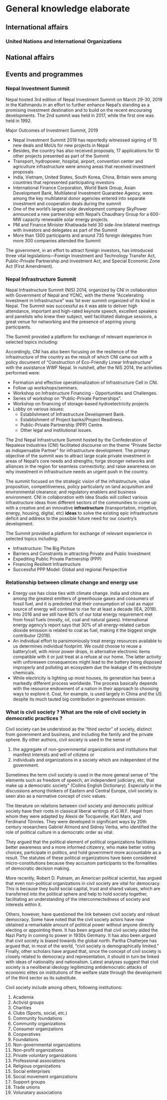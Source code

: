 # General knowledge elaborate

## International affairs

### United Nations and International Organizations

\begin{questions}

\question World conference on Women, 1975

\begin{solution}

The conference was held between 19 June and 2 July 1975 in Mexico City, Mexico. It was the first international conference held by the United Nations to focus solely on women's issues and marked a turning point in policy directives. After this meeting, women were viewed as part of the process to develop and implement policy, rather than recipients of assistance. The conference was one of the events established for International Women's Year and led to the creation of both the United Nations Decade for Women and follow-up conferences to evaluate the progress that had been made in eliminating discrimination against women and their equality. Two documents were adopted from the conference proceedings, the World Plan of Action which had specific targets for nations to implement for women's improvement and the Declaration of Mexico on the Equality of Women and Their Contribution to Development and Peace, which discussed how nations foreign policy actions impacted women. It also led to the establishment of the International Research and Training Institute for the Advancement of Women to track improvements and continuing issues and the United Nations Development Fund for Women to provide funding for developmental programs. The conference marked the first time that the parallel Tribune meeting was successful in submitting input to the official meeting and became a catalyst for women's groups to form throughout the world.

\end{solution}

\question United Nations Commission on Status of Women

\begin{solution}

The Commission on the Status of Women (CSW or UNCSW) is a functional commission of the United Nations Economic and Social Council (ECOSOC), one of the main UN organs within the United Nations. CSW has been described as the UN organ promoting gender equality and the empowerment of women. Every year, representatives of Member States gather at United Nations Headquarters in New York to evaluate progress on gender equality, identify challenges, set global standards and formulate concrete policies to promote gender equality and advancement of women worldwide. In April 2017, ECOSOC elected 13 new members to CSW for a four-year term 2018–2022. One of the new members is Saudi Arabia, which has been criticised for its treatment of women.

The commission was formed on 21 June 1946 and is headquartered in NY, USA.

\end{solution}

\end{questions}

## National affairs

\begin{questions}

\question Describe the 15th plan approach paper:
% \makeemptybox{1.5in} % use this to provide a box in question

\begin{solution}

The 15th plan approach paper is a piece of shit.

\end{solution}

\question Write about BIMSTEC.

\end{questions}

\begin{questions}

\question Discuss about the major impacts on people's lifestyle due to the geographic conditions of Nepal.

% \makeemptybox{1.5in} % use this to provide a box in question
\begin{solution}

Physical geography is the study of natural features and phenomena on the planet's surface and our interactions with them. These features include vegetation, climate, the local water cycle, and land formations. Geography doesn't just determine whether humans can live in a certain area or not, it also determines people's lifestyles, as they adapt to the available food and climate patterns. As humans have migrated across the planet, they have had to adapt to all the changing conditions they were exposed to. At first, particular cultures develop because of the physical landscape. Over time, those cultures exert their own influence on the landscape around them.

Life cannot be the same in arctic regions as in the tropics; nor upon deserts of drifting sand as upon the grassy steppes which afford the natural home for wandering shepherds and their herds; nor upon the seacoast with its fisheries and commerce as among the mountains with their forests and mines. But it is not alone the extreme and unusual manifestations of nature which affect the life of man. So relatively inconspicuous a fact as the presence of a creature adapted to become a beast of burden might enable one people to grow into a triumphant race, contributors to a dominant civilization, and the absence of such a creature might condemn another race to backwardness and final extinction.

Geography, in overall, affects socio-economic lifestyle of people in following ways:

\begin{enumerate}
\item Geographic conditions determine the size of populations.
\item The economic occupations of a people are determined by their geographic environment.
\item Stagnation or progression are conditioned largely by geographic surroundings.
\item Lawlessness is the natural consequence of geographic inaccessibility
\item The form of government is affected by geographic conditions
\item Tastes and social and domestic customs are influenced by geographic conditions: Football is out of place in the tropics, and ice-skating is impossible. Athletic sports are indigenous to cool climates, and are the objects of amazement to inhabitants of torrid regions. The long evenings of the northern winter call into being suitable pastimes.
\item Ethical differences are largely influenced by geographic environment
\item Mythologies and religions are influenced by geographic environment: What the nature-myths of a people shall be depends in part upon what aspects of nature in their neighborhood are most impressive, whether they live by the sea, upon the banks of a great river, among the mountains, in the depths of the forest, or on a plain where the overarching sky with sun and stars chiefly command the gaze. The existing form of earthly power and authority tends to shape man's notion of divine rule.
\item Geographic conditions affect the moods and psychic tendencies of a people: General vital processes, upon which the action of the brain and nervous system depends, affected by conditions of heat, light, and moisture, but the nerves themselves are directly stimulated or depressed. To this cause has been ascribed the fact that the cradles of civilization have been found in dry regions like the Egyptian oasis in the desert, and the plains of Iran and of Central America. Not only does climate affect the permanent tendencies of races, but passing changes of the seasons affect the moods of men. Alternations of the seasons give variety to life and stimulation to the imagination.
\item Routes followed by migration, war and commerce have been marked out by geographic highways, and these have been the great distributers of human populations, customs, and commodities.
\end{enumerate}

\textbf{Land Formation}
Land formation is the physical shape of an area and the several processes that help form that shape. One process that makes a big impact is plate tectonics: the movements of crustal plates on the Earth's surface. These plates are constantly sliding past and colliding into one another. Plate movements can affect the availability of water by disrupting rivers and they disturb land formations that humans have settled on, like an earthquake ravaging a major city. Animals hunted by humans for food can be displaced as well, forcing people to move to another area to survive. Thronging cities are found at points of geographical advantage.

\textbf{Soil}
Soil carries out several functions that profoundly impact human activity. Soil recycles nutrients, regulates water quality, sustains life, and provides structural support for buildings. Without healthy soil, a previously fertile area turns into a desert, making it difficult to sustain vegetation and prevent massive loss of life. Soil doesn't just provide for agriculture, it also helps modern life because it contains minerals. These minerals include ore, which contains metals used for electronics and peat used for heating. People may move temporarily to more fertile areas to provide for their families, especially if they live in poorer countries like Kenya.

\textbf{Water Access}
Water is purified by evaporation into the atmosphere, from where it falls back to land and the oceans through rainfall. All humans need water to survive, and depend on regular rainfall and other sources of clean water for drinking and agriculture. Water is found above, on, and under the ground. People tend to settle near bodies of water such as oceans, rivers, and lakes for easy access to large amounts of water. For example, nearly the entire population of Egypt is concentrated around the delta of the Nile River because the rest of the country is an arid desert.

\textbf{Climate}
Climate is the pattern of variation in temperature, humidity, and pressure over an area for long periods of time. There are several types of climates: tropical with high rainfall and temperatures over 18 degrees Celsius, dry, subtropical with mild winters, continental with cold winters, and polar. People have not only adjusted their clothing and housing based on temperature, but their bodies have also adapted. The Masai people have longer limbs that help them lose body heat in the warm climate of East Africa. Arctic-dwelling Inuit adapted by storing more body fat and increasing metabolic rates.
\end{solution}

\question What is the current status of languages used in Nepal according to Language Commission ?

\begin{solution}

Six new languages have been added to the list of 123 languages spoken in Nepal. These newly discovered one include:

Kanchanpur: Rana Tharu,
Manang: Nar Phu,
Gorkha: Chum (Syaar) and Nubri (Larke),
Dolpa: Poike, and
Mustang: Serake (Seke)

Current Chairman of the Language Commission Dr. Lava Dev Awasthi submitted the annual report to President in her Office at SheetalNiwas. Prior to it, the national census 2068 had enlisted 123 languages as the languages spoken in Nepal. The list then had grouped 68 languages of the Sino-Tibetian family, 48 languages of Indo-European family and one each of Dravidian family (Uraon-Kudukh) and Austroasiatic family (Santhali) and a language with anonymous identity (Kusunda) as in different language families.

There are 19 languages with more than 100,000 speakers. This consists of 95.91\% of the total population. Among other languages spoken by the rest of the population 24 languages like Dura, Kusunda, Tilunga have a small number of speakers which has ultimately led them on the verge of extinction.

Among others at stake are: Pali, Sankskrit and Bhot.

The report blames excessive craze for English, colonial mindset and the illusions generated by the global market substituting the local one for endangering glorious linguistic diversity and multicultural lifestyle of Nepal.

To facilitate its activities the commission has prepared the list of experts of 101 languages.

The Commission has suggested to form a High-Level Linguistic Policy Determination Committee and assign it the task of coordinating and facilitating various activities related to the constitutional and other legal provisions related to language.

\end{solution}

\question What is budget? Describe the weakness of Nepal's budgetary system.

\begin{solution}

National (Government) budget is a document prepared by the government or other political entity presenting its anticipated revenues and proposed spending for coming fincancial year. Nepal's budgeting system is a combination of top-down and bottom-up approach, which brings about a synergy between the national level plans and local level needs; and ensures that the budget fulfills the demands of both the state and the locals.

Normally, the process of budget formulation in Nepal would begin in January and end in July, when the fiscal year starts. However, with the provision of the Constitution of Nepal, 2015, the budget cycle has been moved forward to be presented on the date of 15th Jestha (May 28).

The budget formulation steps can be generalized into four phases:
\begin{enumerate}
\item Preparation
\item Enactment/legislation
\item Execution
\item Auditing
\end{enumerate}

The first step in formulating a budget is forecasting, wherein the sources of revenues and tentative areas of expenditures are identified. The process of forecasting is led by a Resource Committee (RC), which is chaired by the Vice Chairperson of National Planning Commission (NPC), and includes other members from NPC, members from Ministry of Finance (MoF), Central Bank of Nepal and the Financial Comptroller General Office (FCGO). The RC determines the size of budget by analyzing overall economic situation of the country with the help of macro-economic indicators. Once the forecast has been prepared, it is presented to the budget committee comprising of the members of the NPC and the MoF. The committee, after thourough discussion sets the budget ceiling, which limits the budget expenditure based on sectors and availability of resources. The committee also prepares the working guidelines for budget formulation. Thereafter, each of the line ministries is asked to submit their programs and budget estimates (both capital and recurrent) in accordance to the guidelines and sectoral budget ceilings. The line ministries then forward the guideline along with the budget ceiling and priorities to respective departments and agencies functioning under it, either at the district level or at the central level. Based on the guidelines, these agencies prepare the forthcoming year's programs and budget and send it back to the concerned departments. The departments compile the programs and budget of all agencies under them and submit it to the respective line ministries. Some negotiations can take place between Ministries and the departments before it is vetted and consolidated by the Ministers and forwarded to the MoF and NPC for finalization.

Planning -- Devolved programs are financed by the center but fall under the administrative purview of the District Development Committees (DDC), hence the process of budget formulation is different from top-down budgeting. The NPC sends guidelines to DDCs for district level plans and programs. The guideline is passed down to the VDCs and Municipalities, who hold village/town council meetings to discuss and prepare sector-wise development programs and projects. Interest groups such as the consumer committees, NGOs, political leaders, and citizens are included in these discussions. Their plans are then forwarded to the VDC/municipality where it gets accumulated. Once the VDC scrutinizes and gives a green signal to the plan, it moves up to the District Council which re-examines the budget and forwards it to the DDC. The DDC then hold meetings with district offices and finalizes district budget and priorities, which is then sent to the NPC and the Ministries. While this is the process that should be theoretically followed, it is not necessarily fully operated because of absence of popularly elected offcials. As departments are not given a sectoral budget ceiling, they generally do not take expenditure limitations into account; insted they look at project-specific targets as a guide for the budget.

Enactment -- Once the MoF receives the budget from all line ministries, inter-ministerial meetings are held to vet and finalize the national budget. Similarly, the NPC discusses all the programs submitted by the Ministries, and finalized those programs in consideration of the relevancy, budget allocation, and budget handling capacity of the Ministry. Before the budget is presented in the parliament, the parliamentarians are presented with a draft budget document for them to discuss the sector-wise specifics. The comments and queries that arise during the ministry-specific discussions are discussed in detail until the relevant ministry and parliamentarians are satisfied with the clarifications provided to their queries. The budget is presented by the government only after the ministry level budget discussion ends. If the majority agrees with the budget then it is approved and is presented to the national Parliament in the form of a Budget Speech by the Minister of Finance.

Execution -- It is also called the procedure of releasing budget. The process of fund release starts with the approval of the budget by the parliament. Two further steps are required after the parliamentary approval of the budget:

\begin{itemize}
\item Finalization of work programs consistent with the ratified budget for each spending unit by the respective line Ministries and their approval by NPC
\item The formal delgation (through official notification) of authority to spend by the Secretary of Finance to sectoral Ministries and then to project managers.
\end{itemize}

Immediately after completion of the discussion on the underlying principles and policies, the Finance Ministries puts before the parliament the Vote on Account Bills, which authorizes the government to spend a specified amount in advance. The process of releasing budget is as follows:

\begin{enumerate}
\item Whereas up to one-third of the previous year's expenditure was often released under the advance bill past fiscal years, the government can now advance up to one-third of the budget for core projects, two-third or one-sixth for remote projects and one-sixth for regular and other programs. Subsequent release can follow after the Appropriation bill gets of the Head of the State assent. Budget release will be made on monthly basis. In the past, trimester budget release was in practice. However, the Financial Comptroller General Office (FCGO) has maintained the trimester and lump sum system for subsidies (DDC, VDC, Education, health, Public corporation, Companies), controlled budget (Medical care, gratuities and others).
\item For donor-funded projects, budget will be released on a pre-funding (donors have to put deposit to GoN, treasury in advance) and reimbursement basis (applied for loan-financed projects and to some extent for bilateral donor-financed projects depending upon the agreement.)
\item The system of imprest account established under ADB and WB-financed projects have also been maintained under which the project authority can withdraw directly from the said account.
\end{enumerate}

After the approval of the Appropriation bill, MoF will inform the entire sector ministries on the project details of the approved budget, and send the sources book on foreign aided projects and letter of authority for all expenditures to all ministries, FCGO and Auditor General's Offices (AGO). Line ministries also forward such budget details and authority latter for expenditure through their concerned Department/Project Coordinator Offices (PCO) to the district line agencies with copies to the FCGO and each District Treasury Offices (DTO).

\begin{itemize}
\item The Department/PCO prepares the unit/wise program supported by budgetary details both source-wise and items-wise and forward it to the NPC and line agencies. In that process, the central level projects will be approved by the NPC and the district level projects by the ministries concerned.
\item After the approval of the program as maintained in (a) the Department/PCO make available to each unit under it the program and budgetary detail. Then each project unit and PCO submit the monthly release reports along with copies of the approved program and authority letters giving budgetary details to the nearest DTO.
\end{itemize}

The FCGO and DTO play important role in the budget release process. The DTOs process all request and will release the funds requested to respective agency's bank account. DTO releases the fund upon the receipt of the following documents:

\begin{enumerate}
\item Authority letter from the concerned ministry,
\item Release order to DTO by FCGO,
\item Project/program duly approved by NPC and document in the budget,
\item The FCGO release funds on a monthly basis, provided the above mentioned conditions are fulfilled and the budget requests tally with the sources book,
\item DTO release the fund only after receiving the statement of expenditure of the previous month from the requesting agency,
\item DTO is also empowered to release the donor portion budget on a reimbursement basis, if so provisioned in the sources book,
\item In the case of pre-funding arrangement in the sources book, budget is released to the extent of donor contribution available.
\end{enumerate}

Auditing -- The final phase of budget cycle is auditing. This is the overall responsibility of the Auditor General (AG) to prepare the annual report after accomplishing auditing of all government transaction. The AG presents its annual report to GoN, which is later forwarded to parliament for discussion and implementation.

\end{solution}

\question What are different types of budget? What are the needs and importances of government budget ?

\begin{solution}

A budget can be of three types
\begin{itemize}
\item Balanced budget: when government receipts are equal to the government expenditure.
\item Deficit budget: when government expenditure exceeds government receipts. A deficit can be of 3 types: revenue, fiscal and primary deficit. A budget deficit occurs when an individual, business or government budgets more spending than there is revenue available to pay for the spending, over a specific period of time.
\item Surplus: when government receipts exceed expenditure.
\end{itemize}

Need and importance of a government budget
\begin{enumerate}
\item Planned approach to government's activities
\item Integrated approach to fiscal operations
\item Affecting economic activities
\item Instrument of economics policy
\item Index of government's functioning
\item Public accountability
\item Allocation of resources
\item GDP growth
\item Elimination of poverty
\item Reduce inequality in distribution of income
\item Tax and non-tax receipt
\end{enumerate}

\end{solution}

\question What is good governance ?

\begin{solution}

There are various definitions of the term \textit{good governance}. These definitions are based on normative assumptions about how decisions should be made within organizations and the functioning of formal and informal structures for implementing such decisions. The UN Commission on Human Rights identifies transparency, responsibility, accountability, participation, and responsiveness as key attributes of good governance. By linking good governance specifically to human rights and sustainable development, the UN explicitly recognizes that governance issues are global in nature and consequently require more nuanced and integrated approach. 

The Canadian International Development Agency defines good governance as "the exercise of ower by an organization (or government) in an effective, equitable, honest, transparent, and accountable way". This approach to governance focuses on how organizations are directed, controlled and shown to be acting responsibly.

UNDP defined good governance as: Good governance is (the striving for) rule of law, transparency, responsiveness, participation, equity, effectiveness and efficiency, accountability and strategic vision in the exercise of policical, economic and administrative authority.

The UNDP (1997) articulates eight principles of good governance. These principles are:

\begin{enumerate}
\item \textbf{Equality of participation in decision making.} All people, irrespect ve of sex, class, or race should be heard and allowed to participate in deliberations that affect them directly or indirectly. In democratic societies, citizens can participate in various ways, ranging from voting to involvement in acts of civil disobedience. In many instances, participation must be informed and organized through civil society actors who can often leverage resources more successfully. Good governance implies that organizations encourage participation from those who may both benefit or be harmed by any decisions taken. Participation also means that individuals have the rights of freedom of association and expression, and to participate in organized civil society without fear of retribution or the stigma of being labeled unfairly as a "special interest" group.
\item \textbf{Organizations must be responsive to the needs of all stakeholders in a reasonable timeframe.} On one level, this means that organizations must hire, train, and retain employees to achieve optimal response time and high quality outcomes. On a more general level, organizations must ensure that they have the capacity, and in some cases the autonomy, to implement changes to structure and management systems to maximize efficiency.
\item \textbf{Organizations must mediate differences between stakeholders to reach a broad consensus.} Good governance requires that organizations involved in divisive issues like abortion, stem-cell research, human cloning, euthanasisa, etc. enter such debates in the spirit of cooperation and mediation. To achieve this goal, organizations must treat all stakeholders consistently and fairly.
\item \textbf{Organizations must be accountable to the stakeholders they serve.} Good governance requires a broad definition of who such stakeholders may be. Many organizations limit intentionally the list of those they define as valid stakeholders to narrow the scope of decision-making authority, the range of topics addressed, and the nature of the decisions that are made. In general, organizations should be accountable to those affected by the entire range of decisions or actions made and implemented by an organization.
\item \textbf{Organizations must strive for transparency in their decision-making processes so that interested parties can understand the bases of decisions and monitor progress.} Good governance requires that organizations justify decisions made by demonstrating how such decisions respect the precedent from previous decisions.
\item \textbf{Organizations must work within legal frameworks that are crafted in fair ways, enforced impartially, and attuned to human rights issues.} Good governance means that a country’s legal environment should be conducive to development. Investors must feel comfortable that due process will be followed in all countries of interest, and that a wide range of issues including protection of intellectual property, fair application of trade subsidies and sanctions, and a regulated financial marketplace exist. Organizations must also follow the laws of the land and ensure that all decisions made are consistent with such laws.
\item \textbf{Decisionmakers should have a broad and long-term vision on how to better the processes of governance to ensure continued economic and social development.}
\item \textbf{Good governance involves guaranteeing the rights of all individuals to maintain and improve their well-being in an equitable and inclusive manner.} This principle conveys the message that good governance is about stewardship and care and that it involves the highest ethical positioning possible.
\end{enumerate}

Clearly, good governance is more political than technical in nature and emphisizes the primacy of equality and the value of vision, strategic thinking, and planning. Good governance is a tool for making organizations work more effectively in a world where trust is declining in government, industry, science, and other institutions. Good governance is based on democratic values that stimulate administrative reforms that affect a range of organizations.

The World Bank has compiled a list of six dimensions of public-sector governance that are used in an aggregate fashion to measure the quality of governance: voice and accountability, political stability and absence of violence, government effectiveness, regulatory quality, rule of law, and control of corruption. As new global standards of governance emerge, indicators like these can be used to diagnose failures and to suggest solutions to a range of performance and process issues.

Good governance is an ideal that is difficult to achieve. Although it is essential for ensuring national prosperity by increasing acccountability, reliability, and predictability of decision making in governments, corportations, and non-governmental organization. To ensure that good governance prevails, elected representatives, corporative executives and boards of directors, professional bodies, and civil society groups need to become more active in learning about the perils associated with "bad" governance (social inequality, development failures, and corporate scandals) and push for stronger laws and policies that protect the public interest.

Founding concept of good governance for Nepal began with the description of \textit{Ram Rajya}, meaning the ideal state. Vedic norms and values of Nepal were guided by this philosophy. As a model figure in statemanship, Ram, an ancient king of south asia, is famous in eastern society. He is well known for sacrificing his much loved wife addressing the public. Governance comprises the mechanisms, processes and institutions through which all the stakeholders, viz., the state, private sector, civil society and citizens articulate their interests.

Following series of events can be identified to have institutionalized the issue of good governance in Nepal:

\begin{itemize}
\item Before 1950s the developing countries' governments oversaw as their major responsibility the task of promoting peace and security and tax collection. After the second world war the focus shifted on the development management. Likewise, the developed countries showed interest in supporting lesser developed ones.
\item Developed countries offered support indifferenty of the aidee country's diversity and the receiver country could not execute planned development programmes due to variety of socio-economic problems.
\item During 1980 it was acknowledged that donor countries should alter their policies regarding development aid while the receiver country should strieve to resolve socio-economic hurdles.
\item For the purpose of maximum utilization of foreign aid, donor countries prepared an Aid Agenda which included good governance as a criteria for granting the support.
\item It was first defined by World Bank in 1989 which broadened the meaning of governance by incorporating the role and interconnection of three different actors: Government (state actors and institutions), Civil Society (civil alliances and non-governmental organizations) and Private Sector (households and companies).
\item 
\end{itemize}

However, not a single political party, regime or movement has been able to quash the contributing factors of bad governance. For the last six decades, Nepal has become the zenith of corruption that is leading Nepal toward a failed state. Many types of corruption are prevailing in Nepal that range from petty corruption, grand corruption, legal, moral and political corruption to organized crimes, which have become one of the impeding formidable forces in ensuring good governance. In Nepal, bureaucracy or public sectors have suffered most from the rampant corruption. In fiscal year 2015/16, Commission for the Investigation of Abuse of Authority (CIAA) Nepal received a total of 15,126 cases of corruption.  Furthermore, according to corruption perception index, Nepal ranks 131st out of 175 countries in the world. From 2004 to 2016, Nepal’s average rank on corruption index has been 133 out of 175 countries.

\end{solution}

\question What is drug abuse ? What are the effects and consequences of drug abuse ?

\begin{solution}

The substance that affects our mind and organs and damages our body if used in uncontrolled amount is drug. The habit of taking drug regularly is drug abuse or drug addition. Drug abuse and addiction have negative consequences on individuals and society as well. In reality, drug addiction is a complex disease, and quitting it takes more than good intentions or a strong will. Drug abuse is a serious public health problem that affects almost every community and family in some way. Each year drug abuse causes millions of serious illnesses or injuries. Drug abuse also plays a role in many social problems, such as drugged driving, violence, stress, and child abuse. It can lead to homelessness, crime, loss of employment, failure in school, domestic violence, etc.

Generally, drugs are illegal. Some of the drugs used and supplied by the drug users and drug traffickers are herion, smack, cocaine, cannabis, etc. Selling of such substance is illegal subject to criminal offense. Although strict laws are in place for punishing those who are involved in drug trafficking business, several people are involved in it. Below are some of the reasons that make it very difficult to stop drug trafficking:

\begin{enumerate}
\item The traffickers run this business in an organized way.
\item The traffickers use their private means of transportation for supply.
\item They have good link in customs, airport, etc.
\item There is good deal of money in this business.
\item The traffickers have link and wide network with high ranking officials and politicians.
\end{enumerate}

\textbf{Causes of taking drug}

The use and trend of using drugs is increasing rapidly in the world. About 4\% of the world's population use drug of some form. Many adolescents, teenagers and youth easily fall to drug abuse than elders because they are easily motivated by traffickers. The causes of drug taking are:
\begin{enumerate}
\item Due to influence of bad company, they trust their peer groups and under peer pressure, youths start using drugs.
\item Drug traders abuse them for their criminal purpose.
\item Attraction to advertisement and promotional activities that youths are inclined to imitate.
\item Due to lack of peace in family environment.
\item Lack of love and care from family members or related peers (girl/boy friends)
\item Teenagers have high expectations and when they are not fulfilled they feel frustrated and take drugs as resort.
\end{enumerate}

\textbf{Effects of drugs to and individual}
\begin{enumerate}
\item Cannot continue education
\item Failure and setbacks in exams and cannot develop career
\item Loose jobs due to decreased attention to work
\item Possibility of contracting diseases like AIDS, Cancer, etc
\item Suffers from financial crisis
\item Increase in criminal attitude
\end{enumerate}

\textbf{Effects of drugs in a family and society}
\begin{enumerate}
\item Emotional stress in the family
\item Family loses peace and prestige
\item Financial crisis in the family
\item Kids are victimized
\item Squabble and conflict with neighbors
\item Accident, robbery, murder, kidnapping and criminal activities increase in the society
\item Society struggles with economic and infrastructure development
\item Society loses active and creative manpower
\end{enumerate}

\textbf{Solution to the problem of drug abuse}
\begin{enumerate}
\item Strict laws should be made and implemented against drug traffickers.
\item Mass awareness programmes should be conducted to aware general public about the consequences of drug abuse
\item Various social organizations should play an active role in raising awareness against the drug abuse
\item Children and youths should receive proper counselling
\item Children should be raised in a good environment with proper love and care from parents
\item Rehabilitation centres should be provisioned for those seeking institutional support
\item Family and society should develop positive attitude towards those individuals committed to refrain drug use.
\end{enumerate}
\end{solution}

\question What is social conflict? Discuss about the causes and consequences of social conflict in Nepal.

\begin{solution}

A society composed of diverse of individuals and groups. Each individual or group within a society have their unique ethnicity, language, culture and religion and socio-economic background. Similarly, it is hard to find individuals with common pursuit of interests, hobbies, habits and perspective. Therefore, in a ways, diversity itself gives way to conflict. Individuals differing for various interpersonal attributes and socio-cultural background can have a sense of amusement, non-acceptance, dispute/debate and disagreement in simple to moderate manifestation. In extremes of those, feelings of envy and grudge as well as tendency to exploit physical means of harm arises. All these happenings are characteristic of social conflict.

Following factors give rise to social conflict in Nepal

\begin{enumerate}
\item An individual loses trut in other and fails to respect his rights and authorities
\item Unemployment
\item Increase in poverty
\item Economic inequality
\item Indifference to social customs and values
\item Drug abuse and intoxication
\item Lack of social justice
\item Lack of education and awareness
\end{enumerate}

Although there are some \underline{positive} consequences of social conflict, including progression of socio-economic transformation, increase in awareness, improvement of social justice system and occassional enrichment of solidarity, several \underline{negative} consequences of it exit. Some of which are:

\begin{enumerate}
\item Disruption of social peace and order
\item Increase in criminal activities of robbery, murder, kidnapping
\item Encroachment of personal rights and feedom of individuals
\item Social tradition will be replaced by wrong social customs and values
\item Socio-economic development and physical development will be stalled.
\end{enumerate}

Acknowledging that social conflict has a wide reach within multiple socio-economic, religious and political sphere of a community and a nation as a whole, the situation should be resolved creatively rather than forcibly. A peaceful debate and a harmonious mindset with the feeling of tolerance are the pre-requisite for social order setting.
\end{solution}

\question What are the problems in implementing public policy in Nepal ?

\question How can we control the deforestation that might be caused by socio-economic factors ? Explain

\begin{solution}

Deforestation is the clearence of forest or woodland for extracting natural forest product such as timber, firewood, medicinal herbs, or any other form of human or human induced activities that result in loss of forest species. Such activities may include encroaching forest space and overgrazing, etc.

Most of the population of Nepal dwell in rural areas with minimum access to urban infrastructure -- easy transportation, well developed alternative sources of fuel, means of communication and specialized occupation. This means people are excessively reliant on natural unprocessed products derived mainly from forest, for making their living. The 2011 AD forest survey indicated that Nepal has more than 40% of its land area covered with forest, thus highlighting significant interaction of forest ecosystem with people, communities, biodiversity and economy. The relationship is more profound when the context is rural, which most of the Nepal is composed (82.93% according to 2068 BS census).

Still today, people use firewood as major source of fuel for cooking food to handling chores. In a lack of permanent residence building, several families still make thatched homes out of forest timber and tree cuttings. The latter is also fed to cattle as an important part of roughage diet since villages do not have reach to concentrate feed for the animals. Depleting an important reservior of human livelihood maker and animal provider in rural topography of Nepal will only make residents of these areas more vulnerable to economic shocks. When a household is engaged in forest timber accrual and supply as a source of earning, this dependence will lead to economic setbacks and overall lower quality of life during periods of lean supply from forest. Interestingly, the relationship applies conversely also, because regions like inner terai districts of Nepal, with inherently rich forest resources, are found to be progressing very quickly.

An accelerating rate of forest clearence can be controlled by one or more of the following measures:

1. Protection, utilization and benefit sharing scheme should be developed for community managed forest. Community participation in planning and execution of such schemes will make them have the feeling of ownership.
2. Alternative sources of energy should be promoted for fuel.
3. Marginal lands and shrublands should be disallowed for intensive agriculture and livestock grazing.
4. Acknowledging that every 1 hectare of arable land should be accompanied by 3 hectares of forestland, programmes for forest reclaimation and plantation should be intensified.

\end{solution}

\question What are the provisions in Constitution of Nepal, 2072 for activities, rights and duties of Commission for Abuse of Authorities ?

\begin{solution}

\end{solution}

\question What are the major reseasons for deforestation in Nepal ? What are the consequences of it ?

\begin{solution}

Deforestation is occuring in Nepal due to human and natural causes. Forest encroachment, illegal forest clearance, clearance due to waterway entry (river passage), land slide, forest fires, uncontrolled grazing, unchecked extraction of forest floor resources such as stones, pebbles, sand and minerals, lack of public awareness, etc are the major reasons for deforestation in Nepal. Several factors contributing to deforestation can be summarized as below:
\begin{itemize}
\item Excessive utilization of forest resources in physical infrastructure development.
\item Forest protection, conservation and promotion activities are not having impact.
\item Afforestation programmes and forest conservation endevours are not well organized and effective.
\item Very feeble participation of stakeholders in overall development of forest sector.
\end{itemize}

Deforestation in Nepal has wide consequences, some of them are:

\begin{itemize}
\item Most important factor causing large-scale floods is deforestation in Tarai and Siwalik regions. Large-scale deforestation of northern Tarai and Chure range has aggravated flood problems in Tarai. Forest and vegetation obstruct the flow of water and reduces flow speed. Water is absorbed underground, resulting in less runoff and fewer floods. Also, forestland upstream provides a natural buffer for Tarai thus providing more response time. Deforestation has thus left the Tarai people with less reaction time, frequent and intense flooding, filling of agricultural lands with sand, diminishing ground water and high concentration of soluble minerals such as arsenic in tube well water.
\end{itemize}

\end{solution}

\question What is the role of cooperative sector in economic development of Nepal ?

\begin{solution}

Cooperatives were initially established for raising income generating activities of group of peoples of common interest. Individuals organize into a cooperative voluntarily, cooperate for common good, and are righful to the benefits that arise.

\end{solution}

\question What are the current facilities and remunerations in place for public service personnels ?

\begin{solution}

The facilities and remunerations that public service employees receive are the benefits they are authorized to for dedicating their labor, skill and time in providing service on behalf of government. The reward-facilities may be monetary or non-monetary. The civil service act, 2049 and civil service regulations, 2050 provisions following reward and facilities to the employees:

Monetary reward-facilities

\begin{itemize}
\item Monthly salaray and allowance
\item Grade facilites (increment of salary) after serving for a year
\item Payed holiday service
\item Facility of retirement benefits upon phasing out of service
\item In event of heart, kidney and cancer diseases there is provision additional 5 lakhs support
\item Life insurance of upto 1 lakhs
\item Every year 1 month salary amount will be offered as festival benefit to working personnels
\item Retired personnels will receive a retirement benefit amount of 1 month in addition to regural amount every year as festival benefit
\item Saving of salary (10 percente) as provident fund and additional amount equal to the salaray fraction will be paid by government
\item Provision of payment for health treatment -- equalling 12 month salary for gazatted officer, 18 month and 21 months salary for non-gazatted personnels and personnels without level specification, respectively.
\item Two third of the increased salary will be available in retirement pension, in every raise in salary.
\item Family pension or retirement fund payment
\item Family will be granted Rs 150,000 in case the personnel dies while in service
\item For death of civic service personnel member in a family, child care allowance of 5000 for a child each (for 2 children) will be provided.
\item Monetary award in civil service day to awardees.
\item Allowance for uniform and dress
\item Educational fund, family fund and disabled personnel fund facilities
\end{itemize}

Non-monetary reward-facilities

\begin{itemize}
\item Relocation transfer every 2 years, alternating between rural and urban centres
\item If both husband and wife are employed on the same service they will be attempted for transfer to a common district
\item Non-gazatted personnels will most likely be transferred to nearest localities to their home.
\item Leaves of different kinds
\item For foreign residing ambassadors and personnels employed in consular offices, at most 5 years of unpaid leave will be provisioned
\item Employee service protection, service contract protection and employee protection related provisions
\item For advocating professional rights of personnels, freedom for alignment in trade union
\item For punishing a personnel on beaureucratic basis, provison of refarral to the public service commission.
\end{itemize}

\end{solution}

\question What are the recommendations for making public service more attractive in Nepal ?

\begin{solution}
\begin{itemize}
\item Update basic pay and salary features to reflect contemporary status
\item Develop "pay for performance" indicator and implement in all offices
\item Provision special facilities for personnels working in rural areas
\item Update allowance offerings on dressing and uniform
\item Construction of integrated residence facilities for personnels
\item Automate transfer and promotion system in order to make it more transparent and predictive
\item In order to provision personnels filing up vacant positions in public sector, employee recruitment system should be more responsive and expedient, possibly arraning for twice a year recruitment.
\item Improve workplace environment and render it free of unncessasry interferes.
\item Identification and punishment of wrongdoers amongs the recruited personnels in order to improve public image of the service.
\item Upgradation of public service act and regulations to reflect contemporary needs to make service modern and public friendly.
\end{itemize}

Finally, It should be acknowledged that public service personnels are the carriers of social change. Therefore the sector should be strengthened, efficient and progressive. For this to happen several fiancial, including monetory and non-monetory, amendments should be made. Recruitment process should be streamlined and moderninzed to allow easy entrance of competent individuals. It should be ensured that the personnels are efficiently mobilized. Only then, the public service sector can manifest its full potential. This develops both the service sector and its employees and improves the productivity of the service.

\end{solution}

\question What is devolution ?

\begin{solution}

Devolution is defined as the transfer of power from higher to lower units of any system. In its broad form devolution resembles decentralization, but is often regarded as being more complete and permanent than decentralization. Most frequently, devolution is used with reference to the transfer of responsibilities and authority from central to subnational (or regional to local) levels of government. The World Bank distinguishes between deconcentration, delegation, and devolution as three distinct modes of administrative decentralization of the redistribution of authority, responsibility, and financial resources for providing public services. The three types are differntiated according to the degree of transfer, with decentralization being the weakest form and delegation coming next. 

Hence, devolution is regarded as the strongest mode of decentralization in the sense that powers are devolved to political entities with a separate corporate status, such as local or regional governments. That is why devolution is also referred to as political decentralization. 

Motivations for devolution in that sense include the perception that devolved governments are best placed to develop and implement policies that exploit endogenous local or regional capabilities and are, hence, an appropriate reaction to increased competition between regions in a globalized economy.

To qualify as a devolved system, the subnational levels of government should be legally established as institutions that exercise power within clearly recognizable geographical boundaries. Other criteria include democratic institutions such as popular elections and the existents of assemblies.

Nepalese context ???

\end{solution}

\question What is E-governance ?

\begin{solution}

E-governance (electronic government) refers to the impact of information and communication technologies, particularly the Internet, on the values, processes, and outcomes of public bureaucracies.

Government-to-government interactions are concerned with the use of technologies to enhance the internal efficiency of public bureaucracies, through, for example, the automation of routine tasks and the rapid sharing of information between departments and agencies. Government-to-business interactions typically involve the use of the Internet to reduce the costs to government of buying and selling goods and services from firms. Government-to-citizen interactions involve using the Internet to provide public services and transactions online, and to improve the design and delivery of services by incorporating rapid electronic feedback mechanisms, such as instant polls, Web surveys, and e-mail.

Use of information and communication technology (ICT) in government first expanded during the 1950s and 1960s, the heyday of ideas of scientific administration. However, e-government as it is most commonly understood today emerged as an agenda for general reform of the public sectors of liberal democratic political systems during the early 1990s. U.S. President Bill Clinton's administration led the way with the 1993 National Performance Review of the federal bureaucracy.

The 2018 E-Government Development Index places Nepal in the 117th position among 193 countries. Although Nepal is said to be the first country to bring 3G in the south Asian region, it is still at crawling stage with regard to expansion compared to the rapid progress made by other asian countries.

The ubiquity of computer networks offers the potential to increase political participation and reshape the state into an open, interactive, network form, as an alternative to both traditional, hierarchical, bureaucratic organizations and more recent, marketlike forms of service delivery based on the contracting out of public-sector activities (usually termed the new public management). Government becomes a learning organization, able to respond to the needs of citizens, who are in turn able to influence public bureaucracies by rapid, aggregative feedback mecha- nisms such as e-mail, online discussion forums, and interactive Web sites.

Alternatively, e-government does not necessarily require greater public involvement in shaping how services are delivered, but instead, indirectly benefits citizens through the efficiency gains and cost savings produced by the reduction of internal organizational friction, chiefly via the automation of routine tasks. It joins and coordinates the activities of previously disparate government departments and services.

The critics of e-government suggest that changes are limited to a managerial agenda of service delivery more consistent with the new public management and that the opportunities offered by the Internet for invigorating democracy and citizenship might be missed.

\textbf{Status of e-Governance in Nepal}

e-Governance in Nepal has steadily evolved from computerization of Government Departments to initiatives that encapsulate the finer points of Governance, such as citizen centricity, service orientation and transparency. Lessons from previous e-Governance initiatives have played an important role in shaping the progressive e-Governance strategy of the country. Due cognizance has been taken of the notion that to speed up e-Governance implementation across the various arms of Government at National and Local levels, a programme approach needs to be adopted, guided by common vision and strategy. This approach has the potential of enabling huge savings in costs through sharing of core and support infrastructure, enabling interoperability through standards, and of presenting a seamless view of Government to citizens.

e-Governance Master Plan (e-GMP) takes a holistic view of e-Governance initiatives across the country, integrating them into a collective vision, a shared cause. Around this idea, a massive countrywide infrastructure reaching down to the remotest of villages is evolving, and large-scale digitization of records is taking place to enable easy, reliable access over the internet. The ultimate objective is to bring public services closer home to citizens, as articulated in the Vision Statement of eGMP.

"Make all Government services accessible to the common man in his locality, through common service delivery outlets, and ensure efficiency, transparency, and reliability of such services at affordable costs to realise the basic needs of the common man"

In an effort to improve e-governance, there are following institutional and policy arrangements in place in Nepal:

\begin{enumerate}
\item Department of Infromation Technology (DoIT)
  \begin{itemize}
  \item Established in 2013, under ministry of communication and information technology.
  \item Focuses on implementing e-governance and covers IT related laws and policies, Banepa IT park.
  \end{itemize}
\item Nepal IT center: Also working as GIDC of government agencies, with DR site in Hetauda
\item Controller of Certification (OCC): Formed to authorize to legalize digital signatures
\item National IT coordination council: Formed under chairmanship of Prime minister
\item Electronic transaction act, 2006
\item e-Governance master plan (eGMP), 2007
\item ICT Development Project (2008-2014). The project promised of:
\begin{itemize}
\item Rural e-community (wireless broadband, tele-centers)
\item Government network (GIDC, Groupware)
\item eGov Application (GEA, NID, PSC recruitment MS, Land record MS, VRS and Driving licence)
\item HR development (Awareness, training)
\end{itemize}
\item IT policy, 2067 (2010)
\item 10 year master plan (2011): initiated by NTA taking into account telecom acts
\item iCT in education master plan, 2013-17
\item IT Umbrella Act, 2014
\item National IT Roadmap (2015)
\item eGMP-2 (2015)
\item Broadband policy, 2071
\item ICT policy, 2072
\end{enumerate}

Despite its immense potential in achieving sustainable growth, objectivity and improved governance, and responsive service delivery, Nepal has been lagging to eliminate information poverty and keep pace with global digital revolution. Only 21 percent of the total population of Nepal has access to the internet. Digital transformation demands involvement of diverse stakeholders to meet specific socio-economic priorities.

source: \url{https://www.undp.org/content/dam/nepal/docs/2018_undpnepal/UNDP_NP-Tech4SDGs-NageshBadu.pdf}; The kathmandu post and other.
\end{solution}

\question Explain the role of tourism sector in the economic development of Nepal.

\begin{solution}
Tourism is one of the highly potential sectors for economic development of Nepal as it expands the opportunities for employment, income generation through indirect involvement and direct earning of the foreign currency.

The home country to 8 of the world's top 10 highest peaks, birthplace of the Gautam Buddha and a center of faith for large swathe of hindu piligrims around the world, Nepal, also hosts numerous culturally rich societies as well as world heritage sites.

According to World Travel and Tourism Council (WTTC) annual report in 2018, travel and tourism is one of the world's booming industries, generating approximately 8.8 trillion USD annually. Over 600 million international tourists visit different parts of the world every year.

According to Lonley Planet, Kathmandu is the 5th top travel destination in the world for the year 2019. Recent years have seen positive signs of progressing tourism industry with the increase in inflow of foreign tourists after the devastating 2015 Earthquake. According to economic survey, 2018/19, the number of tourists arrivals in 2018 (not counting tourists who arrived by land) was 1173072, which is 25% more than 2017. The tourism industry brought in foreign currency equivalent to 76.09 billion NRS in the FY 2017/18.

In 2018, the number of registered travel agencies reached 3508 and trekking agencies 2649. Government has formulated policies and allocated a budget of Rs 2.68 billion for the FY 2019/20 to support tourism sector in developing infrastructure and encouragin environment-friendly tourism activities. Rs 15.85 billion has been allocated for aviation sector improvement in the same year. Unfortunately worldwide spreading of COVID-19 pandemic, which reinstated nationwide lockdowns and tightened travel restrictions, caused government to retract its plans for launching a Visit Nepal 2020 campaign.

\end{solution}

\question What do you mean by periodic plan ? What are the major strategies adopted by the ongoing periodic plan (2073/74-2075-76) ?

\question What do you mean by environment management ? Describe the interrelationship between environment management and sustainable development.

\begin{solution}

Environment management is concerned with the description and monitoring of environmental changes, with predicting future changes and with attempts to maximise human benefit and to minimise environmental degradation due to human activities. Environmental managers are a diverse group of people including academics, policy-makers, non-governmental organisation (NGO) workers, company employees, civil servants and a wide range of individuals or groups who make decisions about the use of natural resources (such as fishers, farmers and pastoralists). Yet, characteristically, environmental management is about decision-making -- and it is especially concerned with the process of decision-making in relation to the use of natural resources, the pollution of habitats and the modification of ecosystems. Fundamentally, then, environmental management is a political activity because those decisions - about resources, pollution and ecosystems - are never neutral or objective.

Rural parts of Nepal (home to 81.75\% population) are traumatized by the poor geographical terrain wherein majority of household are reliant on forest (constitute 44.74\% of total area), biodiversity and natural watershed resources -- to the extent that these resources are already seeing a peril. The environment here is subject to the stresses and strains of deforestation, lossof top soil, misuse of pesticides or insecticides, soil contamination, a decrease in productivity, watershed disruption, a shortage of resources, landslides, flooding and indoor pollution. The general environmental problems in urban cities and municipalities are air and water pollution, unmanaged solid waste, the lack of land-use planning, inefficient urban infrastructure, a conglomeration of manufacturing establishments, resource shortages, over-crowding and loss of vegetation.

Currently there are 5,646 industries in operation in Nepal (Registered at DoI 2013/14), composed of agriculture and forestry, energy, manufacturing, service, construction, mining and tourism sectors. Capital wise, there are 686 large, 1330 medium and 3630 small industries.

Thus, in this context with need of rapid economic development through extensive resource mobilization, amidst the pushbacks from changing global climate, environment management and its conceptual ties with sustainability at the core, holds much greater importance. The human and infrastructure losses due to the earthquake of April 25, 2015 have become a great threat and challenge for environmental management in the present scenario of our country. Some interventions are already in place. Those constitute:

\begin{itemize}
\item Constitution of Nepal, 2015; Article 30: Right to Clean Environment
\item SDG Goal, 2030
\item Environment Protection Act, 1997: The main thrusts of the Act and the Regulation are pollution control and environment assessment (EA). Regarding environmental pollution prevention and control, a pollution control permit system is conceived in the regulation. Detailed procedural approaches including environmental standards are identified by MOEP and executed through concerned line agencies. EA, the other environmental tool, is categorized into two parts: initial environmental examination (IEE) and environmental impact assessment (EIA). Development projects under the scope of IEE will be cleared by the concerned line agency, whereas MOEP will concentrate on the EIA category projects. Here again, monitoring of the EA-granted projects by MOEP has to be carried out by the concerned line agencies. Similarly, a provision of a revolving fund for pollution control, environment and heritage conservation, awareness creation, research and award business exists in the regulation. In addition to these, a compensation claim of damage due to environmental pollution caused by any sources could create controversies because of its vagueness and complaint handling procedures.
\item Nepal has adopted the notion of green development to minimise stress on environment and to mitigate the impacts on climate change. National policy has stressed environment and climate change. It has mainly focussed on strengthening and updating environmental policy, existing laws, rules and mechanisms. It also focuses on enhancing institutional capacities.
\item ISO 9001 Quality Management System: more than 600 companies registered
\item ISO 14001 Environmental Management System: more than 30 companies registered
\item ISO 14006
\item Status and Assessment of EMS Implemented Industries of Kathmandu Valley, MoI, 2009 
\item Environment Sector Programme Support (ESPS) 2000
\end{itemize}

\end{solution}

\question What is the role of public, private and community institutions in environment management ?

\begin{solution}
The act of describing, monitoring, predicting changes and maximizing human benefits from natural resources by maintaining a balance in their use and conservation without negatively affecting their quality and availability for future generations is called environment management. The role of public, private and community institutions in environment mangement is highlighted below:

\textbf{Public sector}

\begin{enumerate}
\item Forest, watershed, ponds and water reservoir conservation
\item Reducing negative impacts of climate change and introduction of green development concept
\item Mandatory provisioning of environmental impact assessment in development and construction projects
\item Air pollution, water pollution, sound pollution, soil pollution, food pollution and industrial pollution control and setting threshold in place for keeping them on check
\end{enumerate}

\textbf{Private sector}

\begin{enumerate}
\item Respecting and implementing plans, policies and laws-bylaws set forth by government
\item Proper management of industrial and manufacturing wastes
\item Public construction projects should be environment friendly
\item Bearing of social responsibility
\end{enumerate}

\textbf{Community sector}
\begin{enumerate}
\item Emphasis on organic farming and synthetic chemical-free fertilizer management in farming
\item Increase awareness on sanitization and proper waste disposal in society
\item Increase role in deforestation control
\item Lauch campaign on waste management and develop community level infrastructure such as public toilet and waste treatment unit for the activity
\end{enumerate}

\end{solution}

\question (Long answer type) Briefly analyse the existing situation of poverty in Nepal. Also mention the measures to be taken for poverty reduction in future.

\begin{solution}

Poverty alleviation

The state of economic and social backwardness is called the poverty. A set of economic and humanitarian measures, strategies and activities intended to permanently lift people out of poverty is known as poverty alleviation/reduction. There are policy, legal and institutional efforts being made in Nepal to reduce poverty.

The consitution of advocates and the sustainable development goals have highlighted social security and justice for people of all gender, regions while lending special emphasis to economically backwarded group of people in the society. Several programmes launched in the past two decades attempted to address the issue of poverty reduction and since the 10th five year plan, the issue was tackled systematically. Povery was categorized in three dimensions -- income poverty, human poverty and social deprivation. Currently more than 50 programmes aimed at lifting poor of their status are launched. In order to ensure that such programmes recognize true poverty stricken households and provide require interventions, a task of poor household identification and issuance of identity card to those has been on-going. Consequently, Nepal has made a significant progress in addressing poverty and improving human development index (HDI). Still, currently 18.7% of the population lie below poverty line and 28.6% of population is poor according to multidimentional poverty index (2018/19). This means we are still far from being established as a affluent nation.

Sustainable development goals envisages, all multi-dimensional indicators of poverty addressed, which includes increament of per capita income and reduced economic inequality among classes of people of different geographical locations, gender and social sectors and reformed national efforts towards this end in future. Similary, efforts of public, private and community and NGO, INGO, including development stakeholders need to be concerted and streamlined with strong cooperation for poverty reduction.

The 15th plan foresees a reduced absolute poverty rate to 11% and multidimensional poverty indicator to 13% by the end of planning period. Likewise it approaches for significant improvement of economic inequality between different income group of people.

Apart from strategic and working course of action set forth by government for current planning period, a general framework of measures for poverty alleviation are given below:

\begin{itemize}
\item Income generation is the major safeguard against poverty, henceforth activities promoting employment and skill development should be promoted
\item The distribution of poor households -- location, size and status should be recorded and database updated regularly
\item Identity card should be distributed among the identified households in order to facilitate easy launching of programmes to the target group.
\item Policy amendments with allowance package for truly poor individuals should be made
\item Programmes and projects aimed at skill enrichment of different sectors of people should be launced based on priority
\item Settlement plans for refugees should ensure their upliftment
\item Street children, disabled and elder citizen should be granted special support
\item Equal opportunity for employment to all classes of citizens
\item Government should aim for improving livelihoods of the poor through their self-reliance
\item Promote activities that increase self-employment. For this, agriculture commercialization and diversification should be done at policy level and supply of fertilizer, improved seeds and chemicals should be assured.
\item Investment environment should be improved for increased investment in agriculture, manufacturing, trade, tourism, health and education.
\item Fostering of inter-agency cooperation between government organizations in the fight against poverty.
\end{itemize}

A state of poverty reflects weak privilage for a nation and its citizens. It also means that the economy is underdeveloped and unhealthy for modern infrastructure attainment. Thus a targeted approach, that identifies and arranges basic facilities for the poor so as to enable them uplift their livelihood through skill generation and income generation enterprise is the current necessity in nationwide fight against poverty.

\end{solution}

\question What are the development related policies mentioned in constitution of Nepal ?

\question Mention the problems for achieving good governance in Nepal.

\question What do you mean by rule of law ? Explain.

\question What is the meaning of reservation ? Why is it necessary in government services ? Mention.

Recent census of 2011 has categorized 125 caste as well as ethnic communities in Nepal out of 26.5 million population. Over 92 spoken languages and more than 10 religions are identified in the country, although Nepali language and hindu religion characterize the largest fraction of the population. Social exclusion is known to be one of the main setbacks for inclusive democracy to prosper.

Women cut across all categories irrespective of caste, ethnicity, individuals with disabilities, or children. Six categories, based on sex, caste, ethnicity, religion, religious and physical condition, have been listed as excluded groups.

Excluded groups confront different sets of developmental challenges that more or less relate to securing basic rights to living a quality life. Marginalization from mainstream development, discrimination, under-representation in politics and beureaucracy and lack of competent power are some of the major problems.

Measures are being institutionalized to secure for these groups the active participation in social, economic and political development with Nepal's endorsement of international human development agendas. One of those indlude the ratification of treaty on Ellimination of all Forms of Discrimination Against Women which came into effect on Sept 1981. Over the years pacts like the Indian Poona Pact, have created an obligation on the government to protect minority rights. Recent policy reforms target promotion of equality, participatory development, social security, positive discrimination, reservation on beureaucracy, gender budgeting and targeted program.

Constitution of Nepal, 2072 defines Nepal as a multi ethnic, multi linguistic and multi religious country, and home to people of diverse races, religions, castes, socio economic conditions and languages. It has done fair justice to those holding small numbers in terms of population by ensuring their representation in all institutions of the country. It is said that a country’s diversity should be reflected in every sector, only then can its diversity or heterogeneity be preserved. Minority rights serve as a basis for their representation in diverse sectors of the society. 

- As per Article 42 of the constitution, socially backward women, Dalit, indigenous people, indigenous nationalities, Madhesi, Tharu, minorities, persons with disabilities, marginalised communities, Muslims, backward classes, gender and sexual minorities, youths, farmers, labourers, the oppressed and citizens of backward regions and indigent Khas Arya qualify for reservation in government jobs.

- The second amendment of Civil Service Act, 1993 in order to increase participation in civil service through introduced reservation system, has allocated (pursuant to Chapter 3, Subsection 7, Clause 1 and 2)) 45% of the total posts to fulfilled by open competition to be set aside by having separate competition between the following candidates only (by considering the percentage into cent percent):

  - Women: 33%
  - Adiwasi/Janjati: 27%
  - Dalit: 9%
  - Disabled: 5%
  - Backward area: 4% (Comprising Accham, Kalikot, Jajarkot, Jumla, Dolpa, Bajhang, Bajura, Mugu and Humla districts only)
  
The act also has made an arrangement for reviewing the impact of the above provision in a period of ten years. Moreover, the act has fixed 40 years as the age bar for women candidates to enter in the civil service, whereas the same is set to 35 years for men. Besides that individuals recruited through the reservation may be eligible for promotion only one year after working on a post.

- Government initiated a project named Governance reform program 2001-2005. One of the responsibilities of this program was to explore the level of marginalization and to suggest corrective measures for the government. The project report, for the first time in Nepal, proposed quota reservation for marginalized people in Nepal.

Through inclusivity and affirmative action, representation of the most deprived community is ensured. However, there have been criticisms that mishandling of privilage may tarnish merit based system in civil service. Again, it can be misused by those in charge of power in the deprived community itself. Here however is an opportunity for us to set an worldly example if the reforms are to avail themselves in a decade or so, but undoubtedly till then implementation of this democratic constitution remains the key challenge.

\question (Long answer type) What type of relationship have been envisioned between federal, state and local levels in the constitution of Nepal ? Explain.

\question How does the management information system help in decision making process ?

\question What do you mean by inventory management ("Jinsi byabasthapan") ? Highlight about its importance in Nepalese public administration.

\question Write short notes on:
\begin{enumerate}[label*=\alph*., leftmargin=1cm]
\item Tax reduction at source
\item Civil service 
\end{enumerate}

\question What are the geographical features of Nepal ? Mention in brief.

\question Although Nepal is an agricultural country, what are the reasons for decreasing productivity of arable land in recent years.

\begin{solution}

Some of the reasons for decreasing productivity of arable land in recent years in Nepal are:

\begin{itemize}
\item Recent years have seen depletion of soil fertility. Besides leach and runoff of major nutrients, intensification of mono-cropping, mainly that of cereals, has accelerated exhaustion of these essential supplies. Likewise, farmers have not been, since early farming days, supplementing the land with micronutrient fertilizers. It should be noted that micronutrient deficiencies can have serious limitting effects in yield.
\item Haphazard use of chemical fertilizers have resulted in acidity and salinity build-up in soil. The crops exhibit symptoms of toxicity when growth therein. Trace to almost null measures of soil amendment adds to this problematic scenario.
\item Excessive reliance on seasonal rain has turned to become counterproductive. Monsoon streams and water bodies have not been able to fend for agricultural water needs. In some instances they have even dried down in recent years, mainly due to changing seasonal patterns and climate extremes.
\item In recent years, size of land holding have decreased. This means that in average a farmer own less area of land than what he used to crop previously, currently 0.5 ha per household. This is in comparison to more advanced nations, less by ten to hundreds of order magnitude. This has a rippling effect. Today farmers are practicing farming only as a side gig as well as being less willing to invest in technology introduction. This translates into lesser input consumption and ultimately to lower yield. At the same time transition from traditional practices of diverse cropping to mono-cropping leads to a greater loss in diversity and deprivation from essential ecosystem services of natural environment. For example, natural enemies of insects are indiscriminately being eradicated while trying to turn the wheels against insect-pests. 
\item While most development plans give high priority to agriculture - which contributes 30 percent to GDP - government investment in the Ministry of Agricultural Development (MOAD) - has declined from 3.7 percent of all government spending 10 years ago to around 3.0 during recent years. Meanwhile, overall government spending has doubled since 2006.

\end{itemize}
\end{solution}

\question What is climate change ? What are the negative impacts or such impacts possible due climate change in Nepal ? Mention.

\begin{solution}

Climate is usually defined as the "average weather" in a place. It includes patterns of temperature, precipitation (rainfall or snow), humidity, wind and seasons. Climate patterns play fundamental role in shaping natural ecosystems, and the human economies and culture that depend on them.

The planet's climate has been constantly changing over geological time. The global temperature today is about 15 $^\circ C$, though geological evidence suggests it has been much higher and lower in the past. However, in light of the global temperature records, scientists today are concerned that the natural fluctuation, or variability, is being overtaken by a rapid human-induced warming that has serious implications for the stability of the planet's climate. For example, notable events including drought and heat waves in Russia in 2010, drought in China in 2012, and droughts in the US in 2011 and 2012, have all had a major impact on agricultural production in these areas.

Climate change is a change in the state of the climate that can be identified (e.g., by using statistical tests) by changes in the mean or the variability of climate properties and that persists for an extended period, typically decades or longer. Climate change may be due to natural internal processes or external forces or due to persistent anthropogenic changes in the composition of the atmosphere or in land use by factors such as biotic processes, variations in solar radiation received by Earth, plate tectonics, and volcanic eruptions. Certain human activities have been identified as primary causes of ongoing climate changes, often referred to as global warming.

Observations of temperature have shown that 10 of the warmest 11 years have occurred since 2001. Coupled with these changes is the decrease in the number of frost days by 10\% in the eastern half of the US and an increase in the length of the growing season by over 10 days.

Trends in precipitation are more difficult to assess; however, overall precipitation amounts and heavy precipitation events have increased in most regions of the world; while occurances of drought has been increasing, particularly since 1970 (IPCC, 2007). 

\textbf{Impacts of climate change for human society}

\begin{itemize}
\item Melting glaciers, early snowmelt, and severe droughts will cause dramatic water shortages and increase the risk of wildfires in the American West.
\item Rising seas levels will lead to coastal flooding on the Eastern Seaboard, especially in Florida, and in other areas such as the Gulf of Mexico. 
\item Forests, farms and cities will face troublesome new pests, heat waves, heavy downpours, and increased flooding. All those factors will damage or destroy ecosystems which human excessively rely on -- Agriculture and fisheries.
\item Disruption of habitats such as coral reefs and alpine meadows could drive many plant and animal species to extinction.
\item Allergies, asthma, and infectious disease outbreaks will become more common due to increased growth of pollen-producing ragweed, higher levels of air pollution, and the spread of conditions favorable to pathogens and mosquitoes.
\end{itemize}

Examples of observed climatic changes

\begin{itemize}
\item During the past 50 years there has been an increase in $CO_2$ concentration from 325 to 390 ppm with a projection of further increases to nearly 500 ppm by the middle of the twenty-first century (IPCC, 2007).
\item During the twentieth century, global average air temperatures increased by approximately 0.74 $^\circ C$ (0.56–0.92 $^\circ C$) (IPCC, 2007a) with projections of further increases in surface air temperatures of between 1.1 and 2.9 $^\circ C$ by 2100 under emission scenarios, which have adopted aggressive methods to reduce $CO_2$ emissions, and by up to 2.0–5.4 $^\circ C$ under scenarios with higher emission rates. 
\item Winter temperatures have increased more rapidly than summer temperatures, and night time minimum temperatures have warmed more than daytime maximums. Across the US (and elsewhere), record high temperatures are three times higher than the number of record cold events.
\item Decrease in snow cover and sea ice extent and the retreat of mountain glaciers in the latter half of the 20th century.
\item Rise in global average sea level and the increase in ocean water temperatures. Between 1900 and 2016, the sea level rose by 16–21 cm (6.3–8.3 in). The accelerated decrease in coastal areas is attributed mostly to human induced global warming.
\item Likely increase in average precipitation over the middle and high latitues of the northern hemisphere, and over tropical land areas.
\item Increase in frequency and intensity of extreme precipitation events in some regions of the world.
\end{itemize}

Examples of observed physical and ecological changes

\begin{itemize}
\item Thawing permafrost
\item Lengthening of the growing season in middle and high latitudes
\item Pole-ward and upward shift of plant and animal ranges
\item Decline of some plant and animal species
\item Earlier flowering of trees
\item Earlier and frequent emergence of insects-pests
\item Disruption of seasonal pattern of migratory birds and egg laying animals.
\end{itemize}

Source: Encyclopedia of Agriculture and Food Systems

\end{solution}

\question What is green house effect ? Mention its implications of green house gases in global warming.

\begin{solution}

The earth's climate is warming as a consequence of the accumulation of greenhouse gases in the atmosphere. Warming of the atmosphere is actually happerning because the atmosphere is continuing to trap the heat that radiates from the earth and traps it between the earth and space.

The most important greenhouse gases contributing to this warming are carbon Water vapor, dioxide ($CO_2$), methane ($CH_4$), and nitrous oxide ($N2O$). Although these gases are present in the atmosphere naturally, human activity has been responsible for a rapid increase in their concentration over the past century. Greenhouse gases are released by a variety of processes, the most important of which is fossil fuel consumption, which currently adds more than 9 billion tons of $CO_2-C$ to the atmosphere each year.

Chlorofluorocarbons (CFCs), which are basically synthetic compounds that are created in the industrial setting, also play a part in green house conditioning. They are usually what plays a part in depletion of the ozone layer. The more the ozone layer is depleted, the hotter our earth will get.

Globally, IPCC (2007d) estimates that 69\% of the GHGs originate from energy consumption, whereas 14\% arise from food production and 17\% from deforestation. Meanwhile, energy use, food use, and land use change, and thus emissions generally expand with incomes and population. In fact, historical emission data show that global GHG emissions and concentrations have been increasing at an increasing rate.

Agriculture too is a major source of the greenhouse emissions. Practices such as deforestation, cattle feedlots, and fertilizer used currently account for approximately 25\% of greenhouse gas emissions. When broken down in total, this amounts to 14\% of carbon dioxide emissions, 48\% of methane, and 52\% of nitrous oxide emissions.

\end{solution}

\question Write about the "Chepang" ethnic group.

\begin{solution}

Chepangs are an indigenous Tibeto-Burman group of people from the south-central region of Nepal. Over the past two or three generations, the Chepang have begun to slowly shift from a semi-nomadic (slash-and-burn) lifestyle to a more settled way of life, relying increasingly upon the production of permanent fields of maize, millet and bananas. The severe topography, however, has made permanent farming difficult (and usually insufficient), and the forest has remained an important (although decreasingly so) source of food for the Chepang. Historically, the collection of wild yams and tubers, fish caught from nearby rivers, bats and wild birds, and periodically wild deer hunted from nearby forests, have supplemented their need for carbohydrates and protein. With increasing populations, lack of arable land and few irrigation options, malnutrition has been a historic problem for the Chepang despite forest supplements. 

The Chepang have often been characterized as the poorest of Nepal's poor.
According to the recent Nepal Living Standard Survey, almost 90 percent of Chepangs live below the poverty line, earning around 6,000 Nepali rupees per capita annually. Forced teenage pregnancies are common among this community members. Chepang men and women are basically egalitarian and no social ranking exists as it does in caste Nepalese society. Many Chepang cannot read and write due to a lack of education beyond elementary school, and this illiteracy stands in contrast to the great gains Nepal has been making in reducing illiteracy. According to the 2001 Nepal Census, there are 52,237 Chepang in the country, of which 67.63\% were Hindu, 23.38\% were Buddhists, 7.74\% were Christians, and 1.25\% others. They are mostly located in Dhading District, Chitwan District, Gorkha District, Makwanpur District, and Tanahu District.

The Chepangs themselves follow Animism, although they are strongly influenced by both Hinduism and Buddhism, which came from the Tamangs just north of them. They observe all the Hindu festivals of Dashain, Tihar and Sakrantis besides their own tribal festival Nwagi or Chhonam, which is performed on a Tuesday during third week of Bhadra (some day in August and September). Chhonam is the auspicious day for eating a new crop. Before the celebration of this festival, eating certain agricultural products is prohibited.

In the 5th National Gathering of Chepang, 2004, it was stated they practiced Prakriti (Nature), with ancestor worship as most important. They worship many deities including Bhumi, Aita Bare, Gaidu, Namrung etc. (earth deity) etc. They also observe other different festivals like, Maghe Sakranti, Saune Sakranti, Dashain, Tihar.

The language is also known as Chepang but is called Chyo-bang by the people themselves. These people are also called "Praja" meaning "political subjects". The people speak 3 different dialects of this Tibeto-Burman language that is closely related to Raute and Raji, two undocumented languages spoken in western Nepal.

Chepang language is one of the few languages which uses a duodecimal (base 12) counting system rather than the decimal (base 10). 

Over the last decade, there has been increasing awareness among Nepalis regarding the plight of the Chepang people. Simultaneously, there has also been an rise in the number of NGOs working to support and uplift the livelihoods of Chepang communities.


source: \url{https://kathmandupost.com/miscellaneous/2016/01/02/the-chepang-people-of-chitwan-and-their-conversion-to-christianity}; \url{https://en.wikipedia.org/wiki/Chepang_people}
\end{solution}

\question What provisions and guidelines have Forest act, 2049 set for utilization and management of forest in Nepal? Mention.

\begin{solution}

The Forest Act, 1992, defines national forest, state-managed forest, protected forest, community forest, leasehold forest, religious forest and private forest as well as ownership of different types of forest, and their management. The Act encourages people to own and to use forest, rather than depend on national or state-owned forest. The Forest Regulation, 1994, fixes users' price rates for timber, fuel-wood, medicinal plants and herbs, flowers and furs, fruits and seeds, bark, logs, and allied forest products. Likewise, charges for animal and cattle grazingare also fixed by the regulation.

Similarly, separate regulations for national parks such as the Royal Chitwan National Park and Royal Bardia National Park make it possible to charge different fees for entrance and recreational activities such as safari, hunting game species and fishing. Another milestone in the forestry sector is the Buffer Zone Management Regulation, 1995, which aims to harmonize relation between national parks and the people around those parks. This regulation also encourages the communities around parks to form users' groups so that they can mange and use the buffer zone resources.

\end{solution}

\question (Long answer type) What is energy crisis ? What are the measures that can be taken to solve the crisis ? What are the different sectors affected by energy crisis ?

\question Explain briefly on the prospect of hydroelectricity development in Nepal.

\question What is human development index (HDI) ? Explain in brief.

\question Discuss in brief the role of private sector in economic development of Nepal. 

\question What is poverty ? What is the difference between absolute and relative poverty ?

\question Write short notes on:

\begin{enumerate}[label=(\roman*)]
\item Ethnic groups of Nepal
\item Biodiversity
\end{enumerate}

\question What is the status of environmental pollution in Nepal ? Discuss about the efforts made by Government of Nepal in reducing effects of environmental pollution and preparing for climate change ?

\question What is meant by standard time ? Mention how is standard time of Nepal determined ?

\question What are the measures that should be taken to conserve forest resources in Nepal ?

\question Write in brief about the Lhosar festival celebrated in Nepal.

\question Justify: Unplanned urbanization negatively impacts development of nation.

\question How are indigeneous and local ethnic groups prioritized in Nepal ? Mention what strategies are taken by government to that end.

\question (Long answer type) "Foreign employment significantly contibutes to customs earning of Nepal". Briefly elaborate the statement.

\question What are the different types of climates occuring in Nepal based on the geographical features ?

\question Write in brief about the importance of water resources of Nepal.

\question What are the major causes of deforestation in Nepal. Discuss.

\question According to Army Act, 2063 what are the punishment provisioned through Court Marshall ?

\begin{solution}
According to the Army Act, 2063 (Chapter-11; Section (dafa) 101), 

1. Following penalties may be imposed by court marshall:

\begin{itemize}
\item Life imprisonment along with confiscation of entire property,
\item Confiscation of his or her entire share of ancestral property,
\item Imprisonment of upto Fourteen years,
\item Removing from service without prejudicing eligibility for any governmental service in the future, or dismissing with ineligibility for any governmental service in the future,
\item Demotion to a lower rank,
\item Freezing of promotion for Five years,
\item Deduction of salary and allowances for Three months in case the offence has been committed in the course of military action,
\item Freezing of salary and allowances until the recovery of compensation,
\item Freezing of salary increments for a period not  exceeding Two years,
\item Warning (Nasihat).
\end{itemize}

2. The following penalties shall be imposed for the following offences:

\begin{enumerate}
  \item Life imprisonment along with confiscation of entire property for the commission of offences as referred to in Section 38, 39 or Clause (a) of Sub-section (1) of Section 42.
  \item A maximum Fourteen years of imprisonment shall be imposed for the commission of the following offences:
  \begin{enumerate}
    \item Offences provided in Section 40,
    \item Offences provided in Section 41 and Clause (a) of Section 45 during a military operations,
    \item Offences provided in Section 43 or 46 if committed intentionally,
    \item Offences provided in Clause (a) or (b) of Section 44 committed against a person while discharging his/her duties during a military operation,
    \item Offences provided in Section 47.
  \end{enumerate}
  \item A maximum Ten years of imprisonment shall be imposed for the commission of the following offences:
  \begin{enumerate}
    \item Offences provided in Clauses (a) or (b) of Section 44 committed against a person not during the military operation,
    \item Offences provided in Section 48, 49 or 50, (3) Offences provided in Clause (a) of Section 51 or Clause (a) of Section 52.
  \end{enumerate}
  \item The penalty of confiscation of entire property or maximum of Seven years of imprisonment shall be imposed for the commission of offences provided in Clause (b) of Sub-section (1) of Section 42.
  \item A maximum of Seven years of imprisonment shall be imposed for the commission of the following offences:
  \begin{enumerate}
    \item Offences provided in Section 41 committed not during military operation,
    \item Offences provided in Section 46 that are committed unintentionally,
    \item Offences provided in Clauses (b), (c), (d), (e), (f) or (g) of Section 52,
    \item Offences provided in Section 43, 54 or 63.
  \end{enumerate}
  \item A maximum of Five years of imprisonment shall be imposed for the commission of the following offences:
  \begin{enumerate}
    \item Offences provided in Clause (c) of Section 44, (2) Offences provided in Clause (a) of Section 45 committed not during the period of a military operation,
    \item Offences provided in Clauses (b) or (c) of Section 51 or Sections 45, 56 or 57.
  \end{enumerate}
  \item A maximum Three years of imprisonment shall be imposed for the commission of offences provided in Clauses (c) or (d) of Sub-section (1) of Section 42 or Sections 58, 59 or 60.
  \item A maximum of Two years of imprisonment shall be imposed for the commission of the following offences:
  \begin{enumerate}
    \item Offences provided in Clauses (e), (f), (g) or (h) of Sub-section (1) of Section 42,
    \item Offences provided in Clause (b) of Section 45,
    \item Offences provided in Clause (h) of Section 52 committed by personnel below the rank of officer while discharging duties during a military operation,
    \item Offences provided in Section 43 that are committed unintentionally,
    \item Offences provided in Section 61.
  \end{enumerate}
  \item A maximum of Six months imprisonment shall be imposed if a personnel below the rank of officer commits offences provided in Clause (h) of Section 52 except in the period of military operation or while on duty.
  \item A person who commits offences provided in Clauses (i) and (j) of Section 52 shall be removed from the service.
  \item A person who commits offences provided in Clause (k) of Section 62 shall be barred from Two salary increments or promotion for Two years.
  \item A person who attempts to commit such offences as referred to in Chapter-7 or induces another person to commit such offences shall, unless there is specific provision in this Act, be imposed the following penalties:
  \begin{enumerate}
    \item A maximum of Fourteen years of imprisonment for attempting to commit an offence for which a penalty of life imprisonment along with confiscation of entire property may be imposed, and half of the maximum (range) imprisonment for other offences which have been attempted,
    \item Equal penalty for inducement (incitement) to commit an offence as imposed for committing an offence,
    \item A maximum of Fourteen years of imprisonment for inducement to commit an offence which has not been committed (completed), and half of the maximum (range) punishment for inducement to commit any other offence which had not actually been committed (completed).
    \item If a person who committed an offence provided in Clause (b) of Sub-section (1) of Section 42 has absconded and is not found (traced) does not produce him/herself within Thirty Five days, his/her partition share to ancestral property shall be frozen from being transacted. If such person does not appear him/herself or could be found through making a search within Three years, his/her partition share to ancestral property shall be confiscated and auctioned, and the money therefrom shall be deposited to the Government Treasury.
    \item After confiscation of partition share to ancestral property, if the  offender is found, he/she may be imposed life imprisonment along with confiscation of the entire property.
    \item A person who is dismissed from service and disqualified for any governmental job in future pursuant to Clause (j) of Sub-section (2), shall not be paid his/her remaining salary or allowances and pension which he/she is entitled and other facilities except the money accumulated in his/her provident fund.
  \end{enumerate}
\end{enumerate}

Besides these there is Battlefield penalty (Section 104) and Departmental action (Section 105) and Collective fine (Section 107).

\end{solution}

\question What are the causes of malnutrition ?

\begin{solution}

Malnutrition is a condition that results from eating a diet in which one or more nutrients are either not enough or are too much such that the diet causes health problems. Every year 406,000 people die globally due to malnutrition. In economically impoverished country like Nepal, majority cases of health related issues arise due to undernutrition, rather than due to excess of nutrition. Although, it is touted that Nepal is an agricultural country and its plains a storehouse of granary, prevalance of nutritional deficiency (an important factor setting back Nepal's food security achievement) is staggering. Following are the main factors contributing to malnutrition:

\begin{enumerate}
\item Lack of nutritious diet
\item General public lack awareness on importance of nutritious diet
\item Lack of skills and techniques on cooking and food storage with maximum nutrient retention
\item Inability of properly constituting a diet despite availavility of range of food items
\item Lack of proper installments for safe storate of food
\item Due to lack of suitable supply system for remote hilly and mountainous regions, general scarcity of adequate food is observed
\item Lacking awareness on general importance of food
\item Campaigns aimed at awaring the public have not been effective.
\end{enumerate}
\end{solution}

\question What is the accounting system in practice in Nepal ? What are the features of double entry system of bookkeeping ?

\begin{solution}

An accounting system allows a business to keep track of all types of financial transactions, including purchases (expenses), sales (invoices and income), liabilities (funding, accounts payable), etc. and is capable of generating comprehensive statistical reports that provide management or interested parties with clear set of data to aid in the decision-making process.

The \textbf{new accounting system} is the present accounting system of government of Nepal which keeps the systematic record of all revenues and expenditures of the government offices performed through the bank. It is the systematic and scientific system for recording all the revenue and expenditures of government offices. It was implemented since 2019/20 in phase wise basis. In 1993 BS, Biratnagar Jute Mill used the double entry system for the first time in private sector. This system emphasizes on banking transactions and is based on double entry system, which keeps the record, according to budget heads in prescribed forms.

The objectives of new accounting system, as recommended by the Account Committee, 2017 are:

\begin{itemize}
\item Maintenance of systematic accounting of financial transactions
\item To provide information about funds and their utilization
\item Safeguarding physical properties
\item To make auditing simple and economical
\end{itemize}

Double Entry System Concept

If each and every financial activity is recorded by using the rule of debit and credit then such modern, systematic, scientific and fundamental concept of accounting is called double entry system. It has a two-fold effect on the accounting process. The double entry system is a modern system of bookkeeping based on duality principle propounded by Luca De Pacioli on 1494 A.D. from his book "Summa de Arithmetica" on "Accounting of Venice" chapter. Double entry system prevents accounting frauds errors.

Accounting principle in double entry system of bookkeeping is based on Equation \ref{eq:double-entry-equation} :

\begin{equation}
Assets = Equity + Liabilities
(\#eq:double-entry-equation)
\end{equation}

Features of double entry system of bookkeeping are:

\begin{enumerate}
\item It has a double effect of every financial transaction
\item Equal effect on both sides
\item A complete, scientific and reliable method of accounting
\item Helpful to prevent frauds and errors
\item Flexible for the correction in the process
\item Useful for internal control system
\item Concept of debit the receiver, credit the giver.
\item It keeps the full recording of economic transactions
\item Helpful to make final accounts
\item Easy to analyze and help to make comparable financial statements
\item Complex to understand, time-consuming, expensive and not suitable for small organizations
\item A universally accepted rule of accounting
\end{enumerate}
\end{solution}

\question What are the provisions in place for constituting a Press council in Nepal ?

\begin{solution}

The press council act, 2048 provisions under section 6 the following constitution of the council (The section has been edited in the course of enacting several other acts and laws since its first enactment; thrice in 2057 and twice in 2066) :

(1) Government of Nepal shall constitute a Council and the Council shall consist of the following persons,

\begin{itemize}
\item A retired Justice of the Supreme Court or a Senior Advocate or a person designated by Government of Nepal from among the persons who have rendered special contribution in the field of Newspaper --- Chairperson
\item Chairperson, Federation of Nepali Journalists --- Member
\item Six persons nominated by Government of Nepal in consultation with the Journalist Associations at the rate of two persons each from journalists, editors and publishers --- Member
\item One person nominated by Government of Nepal from among the working journalists --- Member
\item One person nominated by Government of Nepal from amongst the persons who have rendered distinguished service in the various fields including journalism --- Member
\item One person nominated by Government of Nepal from  amongst the journalists as recommended by Associations concerned with literary journalism --- Member
\item Director-General, Department of Press Information --- Member Secretary
\end{itemize}

(2) The tenure of office of the Chairperson and the members of the Council shall be Four years.

(3) If the Chairperson or any member desires to resign from his/her office before the expiary of his/her tenure, the Chairperson may submit his/her resignation in writing to the Government of Nepal and a member may submit his/her resignation in writing to the Chairperson.

\end{solution}

\end{questions}

\begin{questions}

\question What are the current acts and laws in Nepal ?

\begin{solution}
\begin{enumerate}
\item Nepali Language Publication Corporation Act, 2021 (1964)
\item Nepal Ship (Registration and Logbook) Act, 2027 (1971)
\item Nepal Special Service Act, 2042 (1985)
\item Non-resident Nepali Act, 2064
\item Passports Act, 2024 (1967)
\item The Consumer Protection Act, 2075 (2018)
\item Work Operation Fund Act, 2043 (1986)
\item Water Tax Act, 2023 (1966)
\item Nepal Treaty Act, 2047 (1990)
\item Supreme Court Act, 2048 (1991)
\item Regional Development Plans (Implementation) Act,2013 (1956)
\item Rajya Rajauta (Petty States and Rulers) Act, 2017 (1961)
\item Periodic Tax Recovery Act, 2012 (1955)
\item The University Grants Commission Act, 2050 (1993 A.D.)
\item The Stamp Duty Act, 2019 (1963)
\item The Pesticides Act, 2048 (1991)
\item Radio Act, 2014 (1957)
\item Act Restricting Investment Abroad, 2021(1964)
\item Act to Provide for Enhancement of the Circulation of Nepalese Currency, 2014(1957)
\item The Administrative Procedures (Regulation) Act, 2013 (1956)
\item Animal Health and Livestock Services Act, 2055 (1999)
\item Animal Slaughterhouse and Meat Inspection Act, 2055(1999)
\item Anti Defection Act, 2054 (1997)
\item Contingency Fund Act, 2016 (1959)
\item Drugs Act, 2035, (1978)
\item Nepal Tourism Board Act, 2053
\item Public Security Act, 2046 (1989)
\item Associations Registration Act, 2034 (1977)
\item AUDIT ACT, 2048 (1991)
\item banking-offence-and-punishment-act-2064-2008
\item Child Labor (Prohibition and Regulation) Act, 2056 (2000)
\item Commissions of Inquiry Act, 2026 (1969)
\item Infectious Disease Act, 2020(1964)
\item Immovable Property Requisition Act, 2013 (1956)
\item Human Trafficking and Transportation (Control) Act, 2064
\item The Copyright Act, 2059 (2002)
\item Development Board Act, 2013 (1956)
\item Domestic Postal Goods (Insurance) Act, 2019 (1962)
\item Foreign Investment Tax Act, 2019 (1963)
\item Judicial Fund Act, 2043 (1986)
\item Nepal Citizenship Act, 2063 (2006)
\item Essential Services Operation Act, 2014 (1957)
\item Export and Import (Control) Act, 2013 (1957)
\item Essential Goods Protection Act, 2012 (1955)
\item Extradition Act, 2045 (1988)
\item Legal Aid Act, 2054 (1997)
\item Nepal Agency Act 2014
\item International Financial Transactions Act, 2054 (1998)
\item National Judicial Academy Act, 2063 (2006)
\item Mother's Milk Substitutes (Control of Sale and Distribution) Act, 2049 (1992)
\item Compensation Relating to Torture Act, 2053 (1996)
\item Multimodal Transportation of Goods Act, 2063(2006).
\item National Trust for Nature Conservation Act, 2039 (1982)
\item Electricity Act, 2049 (1992)
\item Interpretation of Laws Act, 2010(1954)
\item Lottery Act, 2025 (1968)
\item Nepal Electricity Authority Act, 2041 (1984)
\item Constitutional Council (Functions, Duties, Powers and Procedures) Act, 2066 (2010)
\item Feed Act, 2033 (1976)
\item Jhora Area Land Act, 2028 (1971)
\item National Parks and Wildlife Conservation Act, 2029 (1973)
\item National Guidance Act, 2018 (1961)
\item Loan and Guarantee Act, 2025(1968)
\item Narcotic Drugs (Control) Act, 2033 (1976)
\item Motor Vehicle Tax Act, 2031 (1974)
\item Nepal Health Research Council Act, 2047 (1991)
\item Competition Promotion and Market Protection Act, 2063 (2007)
\item Evidence Act, 2031
\item Money Laundering Prevention Act, 2063 (2008)
\item Motion Picture (Production, Exhibition and Distribution) Act, 2026 (1969)
\item Arbitration Act, 2055 (1999)
\item Domestic Violence (Offence and Punishment) Act, 2066 (2009)
\item Donations Act, 2030 (1973)
\item National Cooperatives Development Board Act, 2049 (1992)
\item Insurance Act, 2049 (1992)
\item Aquatic Animal Protection Act, 2017(1960)
\item National Dairy Development Board Act, 2048(1992)
\item Explosives Act, 2018 (1961)
\item Essential Commodities Control (Authorization) Act, 2017 (1961)
\item Impeachment (Regulation of Procedure) Act, 2059 (2002)
\item Birth, Death and Other Personal Events (Registration) Act, 2033 (1976)
\item The Foreign Investment and Technology Transfer Act, 2019 (2075)
\item House and Land Tax Act, 2019 (1962)
\item The Industrial Enterprises Act, 2049 (1992)
\item Nepal Standards (Certification Mark) Act, 2037 (1980)
\item National Tea and Coffee Development Board Act, 2049 (1993)
\item Bonded Labour ( Prohibition )Act, 2058 (2002)
\item Diplomatic Privilege and Immunities of the Foreign States and Representatives Act, 2027 (1970)
\item The National Broadcasting Act, 1993
\item Industrial Enterprises Development Institute Act, 2053 (1996)
\item Lumbini Development Trust Act, 2042 (1985)
\item Act Prohibiting the Charging and Taking of Amount (Bhatti Charsa etc.) by Birta-holder on Birta, 2015 (1958)
\item Act Relating to Institutions Acting as Financial Intermediary, 2055 (1999)
\item Act Relating to Land of Jhora Area, 2028 (1971)
\item Nepal Agricultural Research Council Act, 2048(1992)
\item Agriculture and Forestry University Act, 2067 (2010)
\item Nepal Water Supply Corporation Act, 2046 (1989)
\item Nepal Trust Act, 2064 (2008)
\item Nepal Pharmacy Council Act, 2057 (2000)
\item Nepal Nursing Council Act, 2052 (1996)
\item Nepal Rastra Bank Act, 2058 (2002)
\item Nepal Medical Council Act, 2020 (1964)
\item Nepal Health Professional Council Act, 2053
\item Nepal Bar Council Act, 2050 (1993)
\item Nepal Law Commission Act, 2063 (2007 )
\item Nepal Airlines Corporation Act, 2019 (1963)
\item National Human Rights Commission Act, 2068 (2012)
\item National Insurance Corporation Act, 2025 (1968)
\item Nepal Administrative Staff College Act, 2020 (1982)
\item National News Agency Act, 2019 (1962)
\item National Foundation for Upliftment of Aadibasi/Janjati Act, 2058 (2002)
\item Nepal Music and Dance Academy Act, 2064 (2007)
\item Mines and Minerals Act, 2042 (1985)
\item Mediation Act, 2068 (2011)
\item Archives Preservation Act, 2046 (1989)
\item International Finance Corporations Membership Acquisition Act, 2022 (1965)
\item Corporations Act, 2021 (1964)
\item Black Marketing and Some Other Social Offenses and Punishment Act, 2032 (1975)
\item Caste Based Discrimination and Untouchability Offence and Punishment Act, 2068 (2011)
\item Forest Act, 2049 (1993)
\item Construction Business Act, 2055 (1999)
\item Bretton Woods Agreement Act, 2018 (1961)
\item Far-western University Act, 2067 (2010)
\item Negotiable Instruments Act, 2034 (1977)
\item Mid-western University Act, 2067 (2010)
\item Gorkhapatra Corporation Act, 2019 (1963)
\item Hotel Management and Sale and Distribution of Liquors (Control) Act, 2023 (1966)
\item The B. P. Koirala Institute of Health Sciences Act, 2049 (1993)
\item The Greater Janakpur Area Development Council Act, 2055 (1998)
\item Iodized Salt (Production, Sale and Distribution) Act, 2055(1998)
\item Amount and Governmental Contract Arrangement Act, 2020(1963)
\item Insolvency Act, 2063 (2006)
\item Land Acquisition Act, 2034 (1977)
\item Kathmandu University Act, 2048 (1991)
\item International Development Association’s Membership Acquisition Act, 2019 (1962)
\item Land Revenue Act, 2034 (1978)
\item Martyr Gangalal National Heart Disease Centre Act, 2057 (2000)
\item Lumbini Bouddha University Act, 2067 (2006)
\item Land (Survey and Measurement) Act, 2019 (1963)
\item Local Administration Act, 2028 (1971)
\item Local Development Training Academy Act, 2049 (1993)
\item International Centre for Integrated Mountain Development Act, 2040 (1983)
\item The Human Body Organ Transplantation (Regulation and Prohibition) Act, 2055 (1998)
\item The Guthi Corporation Act, 2033 (1976)
\item Ancient Monument Preservation Act, 2013 (1956)
\item The Electronic Transactions Act, 2063 (2008)
\item Armed Police Force Act, 2058 (2001)
\item Arms and Ammunition Act, 2019 (1962)
\item Ayurveda Medical Council Act, 2045 (1988)
\item The B.P. Koirala Memorial Cancer Hospital Act, 2053(1997)
\item Birta Abolition Act, 2016 (1959)
\item The Building Act, 2055
\item Nepal Chartered Accountants Act, 2053 (1997)
\item Citizen Investment Trust Act, 2047 (1991)
\item Commission for the Investigation of Abuse of Authority Act, 2048 (1991)
\item Communication Corporation Act, 2028 (1972)
\item Compensation Act, 2019 (1963)
\item The Lands Act, 2021(1964)
\item Construction Business Act, 2055 (1999)
\item Corporations Act, 2021 (1964)
\item Customs Act, 2064 (2007)
\item Decorations Act, 2064 (2007)
\item Education Act, 2028 (1971)
\item Electricity Theft Control Act, 2058 (2002)
\item Excise Duty Act, 2058 (2002)
\item Nepal Fine Arts Academy Act, 2064 (2007)
\item Privatization Act, 2050 (1994)
\item Water Resources Act, 2049 (1992)
\item Private Forests Nationalization Act, 2013 (1957)
\item The Social Welfare Act, 2049 (1992)
\item Notary Public Act, 2063
\item Right to Information Act, 2064 (2007 )
\item Trade Union Act, 2049 (1992)
\item Tax Settlement Commission Act, 2033 (1976)
\item Telecommunications Act, 2053 (1997)
\item Statistics Act, 2015 (1958)
\item Working Journalists Act, 2051(1993)
\item Wealth Tax Act, 2047 (1990)
\item Water Tariff Fixation Commission Act, 2063 (2006)
\item Water Supply Management Board Act, 2063 (2006)
\item Nepal Veterinary Council Act, 2055 (1999)
\item Ukhada Act, 2021 (1964)
\item Tribhuvan University Act, 2049(1992)
\item Town Development Fund Act, 2053 (1997)
\item Town Development Act, 2045 (1998)
\item Road Board Act, 2058 (2002)
\item Postal Act, 2019 (1963)
\item Partnership Act, 2020 (1964
\item Police Act, 2012 (1955)
\item The Patent, Design and Trade Mark Act, 2022 (1965)
\item Special Court Act, 2059 (2002)
\item [The] Kathmandu Valley Development Authority Act, 2045 B.S. (1988)
\item Technical Education and Vocational Training Council Act, 2045 (1988)
\item Summary Procedures Act, 2028 (1972)
\item Standard Measurement and Weight Act, 2025 (1968)
\item Sports Development Act, 2048 (1992)
\item Some Public Documents Authentication (Procedures) Act, 2063 (2006)
\item Solid Waste Management Act, 2068 (2011)
\item Soil and Watershed Conservation Act, 2039(1982)
\item Social Practices (Reform) Act, 2033 (1976)
\item Ship Registration Act, 2027 (1971)
\item Senior Citizens Act, 2063 (2006)
\item Seeds Act, 2045 (1988)
\item Tourism Act, 2035 (1978)
\item Tobacco Products (Control and Regulatory) Act, 2068 (2011)
\item [The] Ownership of Joint Housing Act, 2054 B.S. (1997)
\item Security of the Health Workers and Health Organizations Act, 2066 (2010)
\item Secured Transaction Act, 2063 (2006)
\item Scholarships Act, 2021 (1964)
\item Revenue Tribunal Act, 2031 (1974)
\item Securities Act, 2063 (2007)
\item Press Council Act 2048 (1992) 
\item Patan Academy of Health Sciences Act, 2064 (2008)
\item The Prevention of Corruption Act, 2059 (2002 A.D)
\item Purwanchal University Act, 2050 (1994)
\item Public Service Commission Act, 2066 (2010)
\item Public Roads Act, 2031 (1974)
\item The Public Procurement Act, 2063 (2007)
\item Public Debt Act, 2059 (2002)
\item Prisons Act, 2019 (1963)
\item Remuneration, Conditions of Service and Facilities of the Authorities of the Constitutional Bodies Act, 2053 (1997)
\item Press and Publication Act, 2048 (1991)
\item Poverty Alleviation Fund Act, 2063 (2006)
\item Pokhara University Act, 2053 (1996)
\item Plant Protection Act, 2064 (2007)
\item Nepal Petroleum Act, 2040 (1983)
\item Pasture Land Nationalization Act, 2031 (1974)
\item Mutual Legal Assistance Act, 2070 (2014)
\item Judicial Council Act, 2073 (2016)
\item Employee Provident Fund Act, 2019 (1962)
\item An Act to Regulate and Control International Trade in Endangered Wild Fauna and Flora
\item Administration of Justice Act, 2073 (2016)
\item Pashupati Area Development Trust Act, 2044 (1987)
\item Karnali Academy of Health Sciences Act, 2068 (2011)
\item Nepal Health Service Act, 2053 (1997)
\item Army Act, 2063 (2006 )
\item Civil Service Act, 2049 (1993)
\item Motor Vehicles and Transport Management Act, 2049 (1993)
\item Passports Act, 2024 (1967)
\item The Crime Victim Protection Act, 2075 (2018)
\item The Privacy Act, 2075 (2018)
\item The Public Health Service Act, 2075 (2018)
\item The Right to Employment Act, 2075 (2018)
\item The Act Relating to Rights of Persons with Disabilities, 2074 (2017)
\item The Right to Food and Food Sovereignty Act, 2075 (2018)
\item The Right to Housing Act, 2075 (2018)
\item The Right to Safe Motherhood and Reproductive Health Act, 2075 (2018)
\item The Social Security Act, 2075 (2018)
\item The Act Relating to Children, 2075 (2018)
\item The Act Relating to Compulsory and Free Education, 2075 (2018)
\item Bank and Financial Institution Act, 2073 (2017)
\end{enumerate}
\end{solution}

\question Discuss about the importance of environment on human health.

\begin{solution}
About one quarter of the diseases worldwide can be accredited to environmental causes, with 40\% of the sufferers being children under five.

Among the ten most significant dangers to the developing countries with high-mortality rate are unsafe water and sanitation and hygiene problems. Just about 80 per cent of each and every type of infectious disease is caused by unclean water. Globally, 1.1 billion people lack access to safe water supply and 2.4 billion to adequate sanitation.

In East Asia and the Pacific, 48 per cent of the population have access to improved hygiene while in South Asia, merely 37 per cent have such access. Inadequate water and insufficient hygiene lead to ill health.

Over 200 million people in nine Asian countries, more often than not living in rural areas, are at risk of arsenicosis, cancer and eventual death from the long-term use of groundwater infected with arsenic.

Arsenic toxicity has a pervasive effect on all systems in the body and long-term consequences on children, slowing their cognitive expansion and cerebral ability. There is no known medical cure for arsenicosis. The only sure way of preventing arsenicosis is to avoid drinking impure water. Furthermore, extreme fluoride in water causes dental and skeletal fluorosis. Lead emissions are also a serious problem in the region.

In the Asian and Pacific area, indoor air contamination poses the uppermost health risk. Contact with smoke from solid fuel like wood, dung, coal and agricultural remains increases the amount of contamination. Indoor air pollution causes an accumulation of pollutants, such as coarse and fine particulate matter, carbon monoxide, oxides of nitrogen, benzene, toluene and formaldehyde, in the bodies of those exposed to indoor air pollution. Epidemiological evidence suggests a link between indoor air toxic waste and respiratory infections, TB, cancers, low birth weight and greater infant and prenatal mortality. 

Nepal's performance seems to be worst when it comes to protecting environment and combating air pollution. Nepal is among the bottom five countries on the Environmental Performance Index 2018, plummeting 27 points from 149 in 2016, according to a biennial report by Yale and Columbia Universities along with the World Economic Forum. Air pollution in Nepal, particularly in the Kathmandu Valley, has emerged as a serious environmental health risk.

Rapid urbanisation, unplanned development activities, smoke from brick kilns, ongoing road widening drive and construction works for the Melamchi Water Supply project and increasing number of vehicles have contributed in making Kathmandu one of the most polluted cities in the world.

Furthermore, the concentration of particulate matter is observed higher during night in winter because of the formation of inversion layer which acts as the blanket to trap pollutants. The Particulate Matter (PM2.5) concentration in Kathmandu is five times more than the National Ambient Air Quality Standard of Nepal set by the government, and way more than the World Health Organisation (WHO) standard.

Most of air pollution-related deaths are from non-communicable diseases and in terms of global disease burden, air pollution is the cause of over one-third deaths from stroke, lung cancer and chronic respiratory diseases, says the WHO. One-quarter of deaths occur due to ischemic heart disease. According to a WHO report, nearly 740 people died from acute lower respiratory infection, 1,770 from chronic obstructive pulmonary disorder, 932 from lung cancer, 3,328 from ischemic heart disease and 3,183 from stroke in Nepal in 2016.

However, the number of vehicles being registered in Kathmandu is rapidly increasing. Weak institutions, corruption and lack of technology are also adding to Kathmandu’s air pollution. One of the key issues is monitoring of air quality by using standard, good quality and practically identical strategies and instruments.

WHO points to a lack of reliable public transport system. Transport system needs to be strengthened and alternative mode of transport such as cycling for short routes must be encouraged by creating safe cycling routes. In Kathmandu, 41 per cent of people travel by foot while 2 percent people use bicycles. So, walking and cycling should be made more convenient.

Apart from its instant toxic and carcinogenic effects, air contamination affect the environment and health in other ways. Some air pollutants descend as acid rain. Acid rain causes ecological degradation which impacts ecosystems, increasing health hazards. 

Ozone depletion, associated with use of ozone-depleting chemicals, is expected to augment UV-B radiation, resulting in the oppression of immune systems and skin cancer. In South East Asia, 70 million people are seasonally affected by air pollution due to forest fire.

A number of pesticides are associated with cancers, miscarriages and inborn malformations. Agrochemical poisoning and agro-machinery accidents cause diseases, injuries and death that are underreported.

Small-scale farmers are especially vulnerable to the exposure to chemical fertilisers and pesticides that are widely used in the region, and to equipment-related hazards aggravated by sustained hard physical labour with old and poorly maintained gear.

A lot of new infectious diseases have emerged because viruses have jumped the species fence from flora and fauna to humans. Undeveloped production systems, in particular intensive animal husbandry in densely populated areas, with livestock in close proximity to humans, are the perfect breeding ground for new diseases.

SARS as well as avian influenza are fresh examples. These diseases affect not only humans, but also flora and fauna and vegetation. They also threaten food safety and livelihood. Thus, these diseases have themselves turned out to be drivers of environmental alteration.

A notorious issue in foodstuff production is the use of genetically modified organisms. There is vigorous global debate on the large-scale use of genetically modified organisms in developed countries when their long-term penalty on human health has not been well-known.

Plastic is extensively used for wrapping food. These substances could be released if ingested. Vast quantities of microscopic plastic fragments are building up in oceans. The accumulation of plastic wreckage in parts of the central Pacific Ocean is six times greater than that of resident plankton, the very foundation of the food chain. There is indication that plastic debris is being ingested by marine organisms and might go into the food chain.

Haphazard waste disposal is a chief health danger. Non-biodegradable plastic waste constitutes a main part of waste. Plastic floats in water; it accumulates and absorbs toxic hydrophobic chemicals from other sources. Artificial waste also clogs sewerage systems, causing severe hygiene problems.

In spite of some progresses made since the Basel Convention on the Trans Boundary Movement of Hazardous Waste came into force, large amounts of hazardous waste, including electronic waste, are still exported to developing countries in the region. Recycling is often absent and the burning of plastic and dumping are common.

The unsafe disposal of hazardous domestic medical and manufacturing waste pose severe health risks to people in the region. Governments in the region should pay serious attention to ecological health.

\end{solution}

\question Explain about soil erosion, status and its consequences for Nepal. 

\begin{solution}
According to a United Nations-backed study, a third of the planet's land is severely degraded and fertile soil is being lost at the rate of 24 billion tonnes a year. In Nepal, the situation is even worse because two-thirds of the country's total area is geologically fragile where soil erosion is exceedingly high. Topsoil loss has been reported as high as 87 tonnes per hectare per year on sloping terraces. When the top soil is lost, the land is degraded.

Poor land management in Nepal has caused soil erosion each year with impacts not just on food production but also on biodiversity loss, carbon loss and disaster resilience. Forecasts on land in South Asia indicate that countries like Nepal will have to face the greatest challenges if better land regulation and improved farming technologies are not put in place.

When farmland is ploughed and tilled, the exposed topsoil is often blown away by wind or washed away by rain. Erosion due to faulty practices in crop production, for example, has resulted in the loss of millions of tonnes of topsoil every year. This leads to reduced soil fertility and degraded land.

Unscientific farming in the hills (steep slope) is one of the causes of soil erosion in Nepal. Shifting cultivation and unnecessary tillage practices also lead to land degradation and damage the ground vegetation and natural ecosystems. Cultivation on the steep slope without taking improved farming practices such as terracing, selection of appropriate crops and use of organic manures into consideration have contributed to increased soil erosion. Furthermore, agricultural intensification produces certain by-products and side effects that are unfriendly to the environment. Ways must, therefore, be found to minimise the effects of these by-products and side effects on the quality of soil.

Maintenance and enhancement of soil fertility are vital for food security and environmental sustainability. Ecologically sound agroforestry systems such as inter-cropping and growing tree crops in the sloppy lands can be helpful for the sustainability of farming. Many farming practices have been developed to improve efficiency in the use of resources and strengthen research on sustainable agriculture in developed countries and have made us hopeful about scientific and technological innovation in the management of soil.

The practice of tilling sloped land along lines of consistent elevation in order to conserve rainwater and to reduce soil losses from surface erosion is called contour farming. It acts as reservoirs to catch and retain rainwater, thus permitting increased infiltration and more uniform distribution of water. The contour farming is a traditional practice in the hilly areas of Nepal.

Another good practice to control soil erosion is the creation of windbreakers by planting evergreen trees around farmland in windy areas like Mustang. It helps prevent the wind blowing away the soil from the farmland. Windbreakers also help in protecting crops from damage caused by strong and severe wind and improve plant health, quality and yield. Crops protected from wind are able to retain significantly more moisture. Matting is the process of covering the soil with biodegradable materials that include mulch, straw, coconut fibre and wood chips. These are held together with biodegradable netting made from coco coir.

Crop rotation with non-hosts of the pathogens that require control is considered one of the most important cultural factors for reducing overall disease problems of crops as well as minimising soil erosion. Beneficial organisms can be added directly, or the soil environment can be made more favourable for them through use of compost and other organic amendments. Soil pH, calcium level, nitrogen form and the availability of nutrients can all play major roles in soil disease management. Adequate crop nutrition makes crops more tolerant of or resistant to disease.

Trees are often considered to be the universal answer to control soil erosion. Tree roots help prevent landslides on steep slopes and streambank erosion. Horticultural crops, particularly fruit trees, have positive implications for the future development of mountain agriculture in terms of minimising soil erosion, harnessing mountain niches and comparative advantages.

Agro-forestry is a sustainable land use system and practice in which woody perennials (trees, shrubs) are grown with herbaceous annuals (crops, pasture grass). It supports the livelihood of billions of people worldwide and provides a wide range of products such as food, fuel, fibre, fodder and forage for livestock. Even the landless farmers sustain their livelihood with this system.

According to a case study of agro-forestry from the mid-hills of Nepal, it is possible to earn Rs 45,490 per hectare from carbon sequestration per household if a payment scheme is introduced. It prevents the further degradation of the undulated fragile land of hilly areas.

Soils and agro-ecosystems are essential for sustainable production, hence farmers, social workers, politicians and agriculturists should come together to develop soil management strategies for sustainable production. Farmers should try to keep their farmland productive for generations to come.
\end{solution}

\question What are the provisions in Nepal relating on the "Right to Information" ? Discuss in detail.

\begin{solution}
Government of Nepal enacted the Right to Information Act, 2064 (2007)

\textbf{Preamble}

1. To make the functions of the state open and transparent in accordance with the democratic system and to make responsible and accountable to the citizen
2. To make the access of citizens simple and easy to the information of public importance held in public bodies
3. To protect sensitive information that could make adverse impact on the interest of the nation and citizen, and for the necessity to have legal provisions to protect the right of the citizen to be well-informed and to bring it into practice.

\textbf{Right to information}

1. Every citizen shall have the right to information subject to RTI act.
2. Every citizen shall have access to the information held in the public bodies.

\textbf{Provision regarding commission}

1. An independent national information commission will be established for the protection, promotion and practice of right to information.
2. A Chief Information Commissioner and two other information commissioners will be in the commission.
3. In order to appoint Chief Information Commissioner and Information Commissioners, there will be a committee comprised as follows:
  a. The speaker -- Chairman
  b. Minister of state minister for information and commission -- Member
  c. President, federation of Nepalese journalists -- Member
4. The Government of Nepal on the recommendation of the Committee under Sub-Section (3), will appoint a Chief Information Commissioner and Information Commissioners; while appointing in this way, at least one female will have to be included.
5. The Committee in accordance with Sub-Section (3) will follow inclusive principles as much as possible with recommending for appointment of Chief Information Commissioner and Information Commissioners.
6. The procedures of recommendation in accordance with Sub-Section (3) will be as determined by the Recommendation Committee itself.

Why RTI

RTI Act 2007 gives you the right to ask for and receive information about any activity from a public body. Public bodies include the following entities:

1. Bodies formed under the constitution
2. Bodies established by the Act
3. Bodies constituted by the government of Nepal
4. Public service provider organizations or foundations established as per the law
5. Political party and organization registered under prevalent laws
6. Organized institutions under the full or partial ownership or under control of the GoN, or organized bodies receiving grants from the GoN
7. Organized institutions formed by the Bodies established by the GoN or any other agencies lawfully formed through an agreement
8. NGOs/Institutions directly or indirectly funded by the GoN or foreign government or international organizations/institutions
9. Other bodies or institutions defined as public bodies by the GoN through a notice published in Nepal gazette.

The seeker of information has to submit a written application to the concerned information officer. It is important for the applicant to clearly specify the information sought. Unclear requests make things difficult to provide correct information. Hence, requests for information should be as clear and specific as possible.

No fees will be charged for the first half hour of monitoring in public bodies or getting information from work place, getting records, or undertaking records inspection and observation. After that the charge in Rs 50 per person, per hour. Likewise, there are no fees for inspection in public libraries and public places where information is made available.

Public bodies will nominate a staff as an information officer for the public's ease of access to information. The head of the office should provide information to the PIO to disseminate it in accordance to sub-section (I) of RTI act. An information section will be set up in all public bodies to disseminate information. The PIOs regularly update their information and keeps records regarding their work plans, expenditure, financial transactions, rules, regulations, laws, and directives. The RTI act anticipates that public bodies store (archive) their information going as far back as 20 years from the commencement of the RTI act. Unless there are resonable and sufficient grounds to validate those exceptions, public bodies cannot evade the responsibility to disclose information. Following information, however, shall not be obliged to be made available:

1. Information harmful to soverignty, integrity, national security public security, law and order of the country; and information that can jeopardize international relations;

2. Information that could have direct bearing on research, investigation and prosecution of a criminal case

3. Information harmful to economic, financial, monetary wellbeing or posing threat to someone's intellectual property rights, as also to banking and financial secrecy.

4. Information that could jeopardize the harmonious realations subsisting between various castes and communities.

5. Information posing threat to a person's right to privacy, personal security, health and property.


In case decision rendered by the Chief of Public body is not satisfactory, one can file the appeal (within 35 days of decision received) to the commission either by directly approaching the commission office or getting it registered in the concerned office or through the concerned District Administration Office. Alternatively, one can also mail the appeal directly to NIC, via any postal services.

Centre for Law and Democracy, Canada has published a comparative study report on existing RTI laws of 111 countries in the world, in which Nepal has been ranked 27th in the world with the score of 104 out of 150. The worldwide experience shows that RTI supports good governance and helps to reduce corruption. The National Information Commission had completed its first RTI Audit in 2016 through ex-secretaries of the government. The second RTI Audit was completed in 2017 through senior journalists.

After analysing all aspects, it was found that 11 ministries (35\%) were found working as per law. Similarly, 20 ministries (65\%) were partially satisfactory. The commission has made 10 suggestions, including adding "imparting information" in Article 27 of the constitution, taking out of the word "secret" from the employees' oath, amongst other, to the government on the basis of the results of this RTI audit.

\end{solution}

\question What is civil society ? Mention its role in good governance ?

In Nepal, the term civil society (Nagarik Samaj) has become very popular and hit the popular psyche with a comprehensive magnitude. Not only non-governmental organisations but even private and business organisation and corporate bodies often tend to claim themselves as being a part of the civil society.

It includes the entire range of organised groups and institutions. These institutions should be independent of the state. They should be voluntary, and at least to some extent self-generating and self-reliant. These, of course, include not only non-governmental organisations but also independent mass media, think tanks, universities, and social and religious groups.

Pluralism, diversity

In fact, to be part of the civil society, groups must meet some other conditions as well. In a democracy, civil society groups should have respect for the law, for the rights of individuals, and for the rights of other groups to express their interests and opinions.  In fact, the word "civil" implies tolerance and the accommodation of pluralism and diversity.

An important prerequisite for civil society groups is that they must keep and preserve their autonomy and independence of the state and private sector.

The first and most basic role of the civil society is to limit and control the power of the state. Of course, any democracy needs a well-functioning and authoritative state. Civil society actors should watch how state officials use their powers. They should raise public concern about any abuse of power. They should lobby for access to information, including freedom of information laws, and rules and institutions to control corruption.            

This constitutes a second important function of civil society:  to expose the corrupt conduct of public officials and lobby for good governance reforms. Even where anti-corruption laws and bodies exist, they cannot function effectively without the active support and participation of civil society. In this regard, the role of civil society organisations in Nepal has been very poor and lukewarm.

Moreover, civil society should help to promote political participation. NGOs can do this by educating people about their rights and obligations as democratic citizens, and encouraging them to listen to election campaigns and vote in elections. NGOs can also help develop citizens' skills to work with one another to solve common problems, to debate public issues and express their views.

Moreover,  civil society organisations can help to develop the  values of democratic life. The values of democratic life are tolerance, moderation, compromise and respect for opposing points of view. Without this deeper culture of accommodation, democracy cannot be stable. These values cannot simply be taught; they must also be experienced through practice.

The civil society can also help to develop programmes for democratic civic education in the schools as well. In Nepal, as we are at a very crucial stage of implementing the new  federal constitution, we need to inculcate the values of tolerance and accommodation in the citizens. The civil society organisations can be tapped for this very purpose.

What can be said is that the  civil society is an arena for the expression of diverse interests, and one role for civil society organisations is to lobby for the needs and concerns of their members, as women, students, farmers, environmentalists, trade unionists, lawyers, doctors and so on. NGOs and interest groups can present their views to the parliament and local governments by contacting individual members and testifying before parliamentary committees. They can also establish a dialogue with relevant government ministries and agencies to lobby for their interests and concerns.

Civil society is not simply to be in tension with the state. Just because civil society is independent of the state doesn't mean that it must always criticise and oppose the state. In fact, by making the state at all levels more accountable, responsive, inclusive, effective - and hence more legitimate - a vigorous civil society strengthens citizens' respect for the state and promotes their positive engagement with it.

A democratic state cannot be stable unless it is effective and legitimate, and has the respect and support of its citizens.  Civil society is a check, a monitor, but also a vital partner in the quest for this kind of positive relationship between a democratic state and its citizens.

The  civil society can strengthen democracy and provide new forms of interest and solidarity that cut across old forms of tribal, linguistic, religious and other identity ties. Democracy cannot be stable if people only associate with others of the same religion or identity. When people of different religions and ethnic identities come together on the basis of their common interests as women, artists, doctors, students, workers, farmers, lawyers, human rights activists and environmentalists, civic life becomes richer, more complex and more tolerant.

Parochial interests

However, in Nepal, the real danger lies in the fact that the political parties have promoted primordial identities so intensely that the ethnic groups have started to keep focus on their narrower and parochial interests. This will hurt the process of democracy building and state reorganisation in line with the provisions of the Constitution of Nepal.

\question Describe tourism and its prospects in context of Nepal.

\begin{solution}
Nepal with rich ancient cultures set against the most dramatic scenery in the world is a land of discovery and unique experience. For broad minded individuals who value an experience that is authentic and mesmerizing, Nepal is the ideal destination. Come and revel in the untouched and the undiscovered and uncover yourself.

It is unsurpassed that the sheer diversity Nepal boasts, from steamy jungle and Terai to the icy peaks of the world’s highest mountains means that the range of activities on offer. Trekking, mountaineering, rafting in spectacular scenery are just three things Nepal is famous for. Activities as diverse as Elephant Polo and a micro-light flight through the Himalayas show that in Nepal, the only boundary is your imagination. With 15 National and Wildlife Parks (two are UNESCO Heritage sites) Nepal is one of the last places on earth you can spot the Asiatic rhinoceros and the Royal Bengal Tiger.

For many, Nepal’s greatest attraction is its people. The traditions and famous hospitality of its many different groups are indeed a major part of what makes Nepal so special. From remote mountain villages to medieval hill-towns and the ancient cities of the Kathmandu Valley, the people of Nepal are always welcoming. Come and experience the strong and unique flavors of Nepalese cuisine, prepared with love and a depth of flavor or join in and celebrate at one of the many festivals year round. In fact, with more festivals than days of the year, there is nowhere else in the world that can offer as many festivities as Nepal.

Tourism is one of the mainstay of Nepalese economy. It is also a major source of foreign exchange and revenue. Possessing 8 of the 10 highest mountains in the world, Nepal is a hotspot destination for mountaineers, rock climbers and people seeking adventures. The Hindu, Buddhist and other cultural heritage sites of Nepal, and around the year fair weather are also strong attractions.

Nepal is the country of the Mount Everest, the highest mountain peak in the world, and the Birthplace of Gautama Buddha- Lumbini. Mountaineering and other types of adventure tourism and ecotourism are important attractions for visitors. There are other important religious pilgrimage sites throughout the country for the followers of various sects and religions.

According to statistics from Nepal Tourism Board (NTB), a total of 598,204 foreign tourists entered the country via aerial route in 2012. The government of Nepal declared 2011 to be Nepal Tourism Year, and hoped to attract one million foreign tourists to the country during that year. The tourist industry is seen as a way to alleviate poverty and achieve greater social equity in the country.

Wilderness tourism

Nepal’s major tourist activities include wilderness and adventure activities such as mountain biking, bungee jumping, rock climbing and mountain climbing, trekking, hiking, bird watching, mountain flights, ultralight aircraft flights, paragliding and hot air ballooning over the mountains of the Himalaya, hiking and mountain biking, exploring the waterways by raft, kayak or canoe and jungle safaris especially in the Terai region.

Religious sites

Nepal is a multi-religious society. The major religion in Nepal is Hinduism, and the Pashupatinath Temple, which is the world’s one of the main Hindu religious sites is located in Kathmandu, attracts many pilgrims and tourists. Other Hindu pilgrimage sites include the temple complex in Swargadwari located in the Pyuthan district, Lake Gosainkunda near Dhunche, the temples at Devghat, Manakamana temple in the Gorkha District, and Pathibhara near Phungling, Mahamrityunjaya Shivasan Nepal in Palpa District where biggest metallic idol of Lord Shiva is located.

Buddhism is another main religion. The World Heritage site Lumbini, which is the birthplace of Gautama Buddha, is an important pilgrimage site. Another prominent Buddhist site is Swayambhunath, the Monkey Temple, in Kathmandu. Dang valley is also a sacred place for Hindus as well as other religions. Kalika and Malika Devi in Chhillikot hill, Ambekeshawori temple, Krishna temple, Dharapani temple etc. are sacred place in Dang district. Chillikot hill is also a good place for sightseeing and also an ancient palace of a king. Muktinath is a sacred place for Hindus as well as Buddhists. The site is located in Muktinath Valley, Mustang district.

Culture and Heritage Sites

Kathmandu the capital city of Nepal is the city of temple and very rich in cultural heritage. Within 7 km radius there are 7 world heritage sites (Pashupatinath Temple, Baudhanath Stupa, Swayambhunath Stupa, Changunarayan Temple, Kathmandu Durbar Square, Patan Durbar Square and Bhaktapur Durbar Square) which cannot be found anywhere. Museums in Kathmandu have rich collections of archaeological, historical and artistic importance and galleries display art work of the past and present. Full of art, architecture and culture, the Kathmandu Valley is the prime destination for the tourists. As Nepal is a land of festivities and celebrations, visitors can experience how a culturally diverse and rich society of Nepal grooms in harmony.

Major Tourism Activities in Nepal

Mountain Climbing

The 800 km stretch of the Nepal Himalayan is the greatest in the world with eight peaks that rise above 8,000m including the highest in the world, Mt. Everest. Ever since the country opened its peaks to climbers in 1994, the Nepal Himalayan has become a great theatre of mountaineering activity and the drama of success and failure have provided impetus to thousands of men and women to meet the ultimate challenge. The Nepal Himalayan has been an attraction to many people, be they saints, philosophers, researchers or adventures.

Trekking

The best way to experience Nepal’s unbeatable combination of natural beauty and culture riches is to walk through them. One can walk along the beaten trails or virgin tracks. Either way you are in for an experience for a lifetime. Along with forests of rhododendron, isolated hamlets, and small mountain villages, birds, animals, temple, monasteries and breathtaking landscapes, you will also encounter friendly people of different cultures offering a fascinating glimpse of traditional rural life.

Bird Watching

Nepal is a paradise for bird lovers with over 646 species (almost 8% of the world total) of birds, and among them almost 500 hundred species are found in Kathmandu Valley alone. The most popular bird watching spots in Kathmandu are Phulchoki, Godavari, Nagarjun, Bagmatiriver, Taudaha and so on. Get your binoculars and look forward to a rewarding experience.

Rafting/Kayaking/Canyoning

Rafting  is one of the best ways to explore the typical cross section of natural as well as ethno-cultural heritage of the country. There are numerous rivers in Nepal which offer excellent rafting or canoeing experience. You can glide on calm jade waters with munificent scenery all about or rush through roaring white rapids, in the care of expert river-men employed by government authorized agencies. One can opt for day of river running or more. So far, the government has opened sections of 10 rivers for commercial rafting. The Trisuli river  is one of the most popular of Nepal’s raftable rivers. The Kali Gandaki winds through remote canyons and deep gorges for five days of intense rapids. The BhoteKoshi is 26km of continuous white water and the raging Marshyanghi is four days of uninterrupted white water. The Karnaliriver provides some of the most challenging rapids in the world. The Sun Koshi , 27km, requiring 8-10 days to complete, is a big and challenging river. Adventurers are provided with world-class services by rafting agents. Agencies here provide life jackets, camping and the standard rafting paraphernalia needed by world-class rafting. An extremely popular sport in Europe, cannoning is now available in Nepal. Cannoning gives you the freedom to explore some of the most ruggedly beautiful, yet forbidden places in the world.

Hot Air Ballooning

Hot air ballooning is very popular with tourists for it affords the most spectacular bird's-eye view of the Kathmandu valley and the Himalayan ranges towering in the background. On a clear day it's a superb way to view the Himalayan (from over 6000m up), and the view of the valley is equally breathtaking.

Bungee Jumping

The ultimate thrill of a bungee jump can now be experienced in Nepal at one of the best sites that this sport can boast of anywhere in the world. Nepal's first bungee jumping site is situated 160m. Over the BhoteKoshiriver, inviting you to experience the ultimate adrenaline rush in the surroundings of this amazing place. The jump, at 160m., is staffed and operated by some of the most experienced jumpmasters in the business.

Paragliding

Paragliding in Nepal can be a truly wonderful and fulfilling experience for the adventure seeking. A trip will take you over some of the best scenery on earth, as you share airspace with Himalayan griffins vultures, eagles, kites and float over villages, monasteries, temples, lakes and jungle, with a fantastic view of the majestic Himalayas.

Ultralight Aircraft

Ultralight aircraft take off from Pokhara and offer spectacular views of the lakes, mountains and villages. This is an ideal way to see life from a new perspective. The choice of Pokhara Valley for ultra-light aircraft is appropriate chiefly because of the proximity of the mountains, and the scenic lakes. For those who wished they could fly birds when growing up, this flight is a must. It might be lonely at the top, but this flight is a must. It might be lonely at the top, but the spectacular view from up high certainly makes it all worth it. Flights are from the Pokhara airport beginning September through June. The flights take place from sunrise to 11 a.m. and from 3 p.m. to sunset every day during these months.

Mountain Biking

The best way to explore the Kathmandu Valley is on a mountain bike. Nepal’s diverse terrain is a mountain biker’s dream adventure comes true. Mountain biking offers an environmentally sound way of exploring this magnificent country, its landscape and living heritage. There are plenty of dirty roads and trails in Nepal to meet every mountain biker’s wildest fantasy. Mountain biking is specially recommended if you wish to explore urban centers of Nepal such as Pokhara and Kathmandu as well as the countryside. Adventurous souls may plan extended trips to such exotic locals as Namche Bazaar, and western Nepal. You could even do the entire length of Nepal across the plains. Mountain bikes are available for rent by the day or longer in many of the bicycle rental outlets in Nepal and around the city.

Jungle Safari

National Parks located specially in the Terai region in Nepal attract visitors from all over the world. A visit to these parks involves game- stalking by a variety of means-foot, dugout canoe, jeep, and elephant back. One is bound to sight a one - horned rhino or two at every elephant safari. Besides the rhinos, wild boars, samburs, spotted deer, sloth bear, four-horned antelope are also usually seen. A Royal Bengal tiger may surprise you by his majestic appearance.

Mountain Flight

Only awe-stricken silence can come close to matching the experience of going on a mountain flight to encounter the tallest mountains on earth. Mountain flights offer the closest possible aerial views of Mt. Everest, Kanchenjunga and the Tibetan Plateau. Mountain flights appeal to all category of travelers and have become a popular tourist attraction of Nepal. For those who are restricted by time or other considerations from going for a trek, these flights offer a panoramic view of the Himalayan in just one hour.

Rock Climbing

For all those cliffhangers out there, Kathmandu offers a roster of stone walls that make for an experience of a lifetime. Now of late, Rock climbing has become a popular sport in Kathmandu, which offers some really terrific places for rock climbing. Nagarjun, Balaju, Shivapuri and Budhanilkantha are some of the places where you can try this sport.

source: \url{https://mofa.gov.np/about-nepal/tourism-in-nepal/}
\end{solution}

\question What are the prospects of Foreign Investment in Nepal ?

\begin{solution}
Nepal has been pursuing a liberal foreign investment policy and been striving to create an investment- friendly environment to attract FDIs into the country. Our tax slabs one of the lowest and our position is fairly good in ease of doing business. Profitable areas of investment include hydropower, industrial manufacturing, services, tourism, construction, agriculture, minerals and energy.

Nepal encourages foreign investment both as joint venture operations with Nepalese investors or as 100 per cent foreign-owned enterprises. The few sectors that are not open to foreign investment are either reserved for national entrepreneurs in order to promote small local enterprises and protect indigenous skills and expertise or are restricted for national security reasons. Approval of the GoN is required for foreign investment in all sectors. No foreign investment is allowed in cottage industries. However, no restriction is placed on transfer of technology in cottage industries.

Most investment gurus believe that agriculture and mining will produce the best returns around the world in the next 20-30 years. Food prices are expected to go up because the growing middle class population in emerging markets will demand more expensive food including meat and more jewelry. Worldwide inflation will be higher than expected; so holding precious metals will be better than holding cash.

Nepal is close to India and China which will have the largest surge in the middle class population in the history of the world. As families become smaller and wealthier, they will start eating well. Meat consumption will rise. It will take more agricultural resources to produce more meat.

These families will also be more interested in traveling. Due to proximity, Nepal is a prime destination for both Chinese and Indian tourists.

Investment opportunities in Nepal

Land, Land and More Fertile Land

Although land prices in the Terai and rural areas in Nepal are starting to go up, they are still cheap. Land can provide dividends in terms of crops while waiting for the value to go up in a couple of decades.

Jeremy Grantham, a famous investor who predicted the 2007 financial meltdown, predicts that state-of-the-art organic farming is the best investment in the world now. In Nepal, we can combine both traditional and modern organic farming techniques to grow food in anticipation of the rapid food price increase.

Tourism Investments

Nepal is the country in the world which is sandwiched between two fastest growing large economies. India and China will have a huge growth in middle class population eager to travel. Nepal can tap the growing tourism market by anticipating where Chinese and Indian tourists may want to spend.

Buying shares in tourism-related stocks such as hotels, airlines or restaurants is a passive way to tap this potential. You can also open a resort or travel agency in anticipation of the boom. If you open up your own venture, the key to success is to be appealing and different from others.

Hydropower

Potential of hydropower in Nepal is huge. While investing in large-scale hydropower plants may need huge sum, it is possible to buy shares in related companies when they go public.

Several hydropower projects are underway in Nepal. In the next 10 years, several of them will become public. This will provide a good opportunity for an ordinary investor without millions of rupees to invest. For large scale investors, projects await in number. Nepal concluded a much awaited Power Trade Agreement with India in 2014 paving the way for trade of electric power just like other marketable commodities. This now ensures predictability of market once electricity is produced.

Outsourcing from US, Europe and Australia

Most foreign companies are looking to outsource programming, research or labor-intensive work to developing countries. These companies will save a substantial amount of money by doing so. Such outsourcing opportunities exist especially in web programming because of a large number of students interested in computer engineering in Nepal.

Medical Tourism

Nepal has produced some of the best doctors around the world. Surgeons from Nepali hospitals also do surgeries in Singapore, UK and USA. It is true that Nepali hospitals lack the infrastructure and equipment found in developed countries, but the quality of doctors is high.

So a good opportunity to invest is in medical tourism in Nepal. Healthcare services in the developed world is expensive. A simple bypass surgery costs around a hundred thousand dollars there, while the same surgery can be done in Nepal at a fraction of the price.

Since Nepal is a country endowed with natural beauty, visiting Nepal for pleasure as well as medical reasons should be an attraction.

Investment Board

With the view to attracting foreign as well as domestic Investment to boost the economy, the Government of Nepal has constituted a high level Investment Board, chaired by the Prime Minister of Nepal. The main objective of this board is to facilitate investors in investing in the potential sectors in Nepal. It provides one window facilities to the investors.

These are a number of investment ideas that can generate significant returns over the years. There will be even more opportunities in Nepal as the middle class population grow in Nepal. Rate of returns on investment in Nepal is high.

source: \url{https://mofa.gov.np/about-nepal/investment-in-nepal/}
\end{solution}

\question Write in brief about culture and society of Nepal.

\begin{solution}

Culture and Society of Nepal

The culture of Nepal is rich and unique. The cultural heritage of Nepal has evolved over the centuries. This multi-dimensional heritage encompasses the diversities of Nepal’s ethnic, tribal, and social groups, and it manifests in music and dance; art and craft; folklore and folktales; languages and literature; philosophy and religion; festivals and celebration; foods and drinks.

Dance and music

Legends state that dances in the Indian subcontinent originated in the abode of Lord Shiva — the Himalayas and the Himalayan Kingdom of Nepal — where he performed the tandava dance. This indicates that dance traditions of Nepal are very ancient. With altitudes and ethnicity, the dances of Nepal slightly change in style as well as in the costumes. The Dishka, a dance performed at weddings, includes intricate footwork and arm movements. Accompanying music and musical instruments change in tune with the themes, which revolve around topics like harvesting of crops, marriage rites, war stories, a lonely girl’s yearning for her love, and several other themes and stories from everyday life in the villages.
Languages and literature

As per the 2011 census, 123 languages are spoken in Nepal. Nepal’s linguistic heritage has evolved from three major language groups: Indo-Aryan, Tibeto-Burman, and indigenous. The major languages of Nepal (percent spoken as mother tongue) are Nepali (44.6%), Maithili (11.7%), Bhojpuri (6%), Tharu (5.8%), Tamang (5.1%), Nepal Bhasa (3.2%), Magar (3%) and Bajjika (3%).

Nepali, written in Devanagari script, is the official national language and serves as lingua franca among Nepalese ethno-linguistic groups. Maithili language that was originated in Mithila region of Nepal is the de facto official language of Nepal and Madhesh as a whole. Maithili is spoken in Nepal as a second language. Extinct languages of Nepal include Kusunda, Madhesiya and Waling.

Religions and philosophy

The 2001 census identified 80.6% of the population being Hindu. Buddhism was practiced by about 11% of the population (although many people labelled Hindu or Buddhist often practice a syncretic blend of Hinduism, Buddhism, and/or animist traditions). About 3.2% practice Islam and 3.6% of the population follows the indigenous Kirant religion. Christianity is practiced officially by less than 0.5%.

Hindu and Buddhist traditions in Nepal go back more than two millennia. In Lumbini, Buddha was born, and Pashupatinath temple, Kathmandu, is an old and famous Shiva temple of Hindus. Nepal has several other temples and Buddhist monasteries, as well as places of worship of other religious groups. Traditionally, Nepalese philosophical thoughts are ingrained with the Hindu and Buddhist philosophical ethos and traditions, which include elements of Kashmir Shaivism, Nyingma school of Tibetan Buddhism, works of Karmacharyas of Bhaktapur, and tantric traditions. Tantric traditions are deep rooted in Nepal, including the practice of animal sacrifices. Five types of animals, always male, are considered acceptable for sacrifice: water buffalo, goats, sheep, chickens, and ducks. Cows are very sacred animals and are never considered acceptable for sacrifice.
Festivals and celebrations

Several of the festivals of Nepal last from one to several days. Dashain is the longest and the most important festival of Nepal. Generally Dashain falls in late September to mid-October, right after the end of the monsoon season. It is “a day of Victory over Demons”. The Newars celebrate the festival as Mohani. Tihar or Swanti and Chhath are another important festivals of Nepal. New Year’s Day of the lunar calendar Nepal Sambat occurs at this time.

Other important festivals include Buddha Jayanti (the celebration of the birth of Buddha)Maha Shivaratri (a festival of Lord Shiva) and during Maha Shivaratri festivities, some people consume excessive drinks and smoke charas.Sherpas, mostly located at higher altitudes and in the Mount Everest region, celebrate Mani Rimdu, for the good of the world.

Most festivals include dancing and music, and a variety of foods are consumed during festivals and on special occasions.

The Sagan ceremony is the ritualized presentation of five food items (boiled egg, smoked fish, meat, lentil cake and rice wine) to a person which is done to bring good fortune as per Tantric tradition.

Architecture and archeology

Nepal Sumpada Sangha (Nepal Heritage Society) has compiled an inventory of 1,262 significant architectural and archeological sites in Nepal outside Kathmandu Valley.

source: \url{https://mofa.gov.np/about-nepal/culture-society/}

\end{solution}

\question Discuss in brief the history of Nepal.

\begin{solution}
Records mention the Gopalas and Mahishapalas believed to have been the earliest rulers with their capital at Matatirtha, the south-west corner of the Kathmandu Valley. From the 7th or 8th Century B.C. the Kirantis are said to have ruled the valley. Their famous King Yalumber is even mentioned in the epic, ‘Mahabharat’. Around 300 A.D. the Lichhavis arrived from northern India and overthrew the Kirantis. One of the legacies of the Lichhavis is the Changu Narayan Temple near Bhaktapur, a UNESCO World Heritage Site (Culture), which dates back to the 5th Century. In the early 7th Century, Amshuvarma, the first Thakuri king took over the throne from his father-in-law who was a Lichhavi. He married off his daughter Bhrikuti to the famous Tibetan King Tsong Tsen Gampo thus establishing good relations with Tibet. The Lichhavis brought art and architecture to the valley but the golden age of creativity arrived in 1200 A.D with the Mallas.

During their 550 year rule, the Mallas built numerous temples and splendid palaces with picturesque squares. It was also during their rule that society and the cities became well organized; religious festivals were introduced and literature, music and art were encouraged. After the death of Yaksha Malla, the valley was divided into three kingdoms: Kathmandu (Kantipur), Bhaktapur (Bhadgaon) and Patan (Lalitpur). Around this time, the Nepal as we know it today was divided into about 46 independent principalities. One among these was the kingdom of Gorkha with a Shah ruler. Much of Kathmandu Valley’s history around this time was recorded by Capuchin friars who lived in the valley on their way in and out of Tibet.

An ambitious Gorkha King named Prithvi Narayan Shah embarked on a conquering mission that led to the defeat of all the kingdoms in the valley (including Kirtipur which was an independent state) by 1769. Instead of annexing the newly acquired states to his kingdom of Gorkha, Prithvi Narayan decided to move his capital to Kathmandu establishing the Shah dynasty which ruled unified Nepal from 1769 to 2008.

The history of the Gorkha state goes back to 1559 when Dravya Shah established a kingdom in an area chiefly inhabited by Magars. During the 17th and early 18thcenturies, Gorkha continued a slow expansion, conquering various states while forging alliances with others. Prithvi Narayan dedicated himself at an early age to the conquest of the Kathmandu Valley. Recognizing the threat of the British Raj in India, he dismissed European missionaries from the country and for more than a century, Nepal remained in isolation.

During the mid-19th Century Jung Bahadur Rana became Nepal’s first prime minister to wield absolute power relegating the Shah king to mere figureheads. He started a hereditary reign of the Rana Prime Ministers that lasted for 104 years. The Ranas were overthrown in a democracy movement of the early 1950s with support from the-then monarch of Nepal, King Tribhuvan. Soon after the overthrow of the Ranas, King Tribhuvan was reinstated as the Head of the State. In early 1959, Tribhuvan’s son King Mahendra issued a new constitution, and the first democratic elections for a national assembly were held. The Nepali Congress Party was victorious and their leader, Bishweshwar Prasad Koirala formed a government and served as prime minister. But by 1960, King Mahendra had changed his mind and dissolved Parliament, dismissing the first democratic government.

After many years of struggle when the political parties were banned, they finally mustered enough courage to start a People’s Movement in 1990. Paving way for democracy, the then-King Birendra accepted constitutional reforms and established a multiparty parliament with King as the Head of State and an executive Prime Minister. In May 1991, Nepal held its first parliamentary elections. In February 1996, the Maoist parties declared People’s War against monarchy and the elected government.

Then on 1st June 2001, a horrific tragedy wiped out the entire royal family including King Birendra and Queen Aishwarya with many of their closest relatives. With only King Birendra’s brother, Gyanendra and his family surviving, he was crowned the king. King Gyanendra abided by the elected government for some time and then dismissed the elected Parliament to wield absolute power. In April 2006, another People’s Movement was launched jointly by the democratic parties focusing most energy in Kathmandu which led to a 19-day curfew. Eventually, King Gyanendra relinquished his power and reinstated the Parliament. On November 21, 2006, Prime Minister Girija Prasad Koirala and Maoist chairman Prachanda signed the Comprehensive Peace Agreement (CPA) 2006, committing to democracy and peace for the progress of the country and people. A Constituent Assembly election was held on April 10, 2008. On May 28, 2008, the newly elected Constituent Assembly declared Nepal a Federal Democratic Republic, abolishing the 240 year-old monarchy. Nepal today has a President as Head of State and a Prime Minister heading the Government.

The Constituent Assembly made significant progress to accomplish the mandate of writing a new democratic constitution of Nepal during its first 4 years term. The country also had an extensive democratic exercise in that direction including collection of public inputs on the contents of the new constitution and intense deliberations in the Assembly. However, due to political disagreements on some of the contentious issues like federal provinces and form of government, the first CA could not accomplish the historic task and there was natural termination of its mandate in 2012. The election of CA II was held in November 2013 and in its first meeting, leaders of political parties set the timeline of 1 year to complete the task of writing the new constitution.

Devastating earthquake of 7.8 magnitude hit Nepal in April 2015 followed by several powerful aftershocks causing loss of life, infrastructure and property in an unimaginable scale. Most mid hill districts of Nepal including Kathmandu valley saw massive devastation. This terrible experience created a sense of urgency among political parties to expedite the constitution writing so that a political process would come to a meaningful conclusion and country can divert all its focus on post disaster reconstruction.

After weeks of zeroing in on most contentious issues, political parties sorted them out paving the way to finalize the constitution. The new constitution of Nepal was promulgated through an overwhelming majority of the votes of CA members on September 20, 2015. With this historic achievement, the decades-long dream of Nepali people to have a constitution made through an elected representative body has now been realized. As per the provisions of the new constitution, elections of the new President, Prime Ministers and some other State positions have been successfully held.

source: \url{https://mofa.gov.np/about-nepal/history-of-nepal/}
\end{solution}

\question What is foreign policy ? Write about foreign policy of Nepal.

\begin{solution}

A country's foreign policy, also called foreign relations or foreign affairs policy, consists of self-interest strategies chosen by the state to safeguard its national interests and to achieve goals within its international relations milieu. The approaches are strategically employed to interact with other countries. In recent decades, due to the deepening level of globalization and transnational activities, states also must interact with non-state actors. These interactions are evaluated and monitored in seeking the benefits of bilateral and multilateral international cooperation. 

Foreign policies of countries have varying rates of change and scopes of intent, which can be affected by factors that change the perceived national interests or even affect the stability of the country itself. The foreign policy of a country can have a profound and lasting impact on other countries and on the course of international relations as a whole, such as the Monroe Doctrine, which began in December 1823, conflicting with the mercantilism policies of 19th-century European countries and the goals of independence of newly formed Central American and South American countries.

The fundamental objective of Nepal's foreign policy is to enhance the dignity of the nation by safeguarding sovereignty, territorial integrity, independence, and promoting economic wellbeing and prosperity of Nepal. It is also aimed at contributing to global peace, harmony and security.

Nepal's foreign policy is guided by the following basic principles:

\begin{enumerate}
\item Mutual respect for each other’s territorial integrity and sovereignty;
\item Non-interference in each other’s internal affairs;
\item Respect for mutual equality;
\item Non-aggression and the peaceful settlement of disputes;
\item Cooperation for mutual benefit;
\item Abiding faith in the Charter of the United Nations;
\item Value of world peace.
\end{enumerate}

Provisions of the Constitution of Nepal on National Interest and Foreign Policy

National Interest (Article 5.1)

Safeguarding of the freedom, sovereignty, territorial integrity, nationality, independence and dignity of Nepal, the rights of the Nepalese people, border security, economic wellbeing and prosperity shall be the basic elements of the national interest of Nepal.

Directive Principles (Article 50.4)

The State shall direct its international relations towards enhancing the dignity of the nation in the world community by maintaining international relations on the basis of sovereign equality, while safeguarding the freedom, sovereignty, territorial integrity and independence and national interest of Nepal.

State Policy (Article 51)

\begin{enumerate}
\item To conduct an independent foreign policy based on the Charter of the United Nations, non-alignment, principles of Panchasheel, international law and the norms of world peace, taking into consideration of the overall interest of the nation, while remaining active in safeguarding the sovereignty, territorial integrity, independence and national interest of Nepal,
\item To review treaties concluded in the past, and make treaties, agreements based on equality and mutual interest.
\end{enumerate}

Put simply, foreign policy is an activity whereby state actors act, react and interact in their bilateral and multilateral dealings with external actors. Its architects straddle two separate environments-internal or domestic environment and external or global environment. Internal political dynamics forms the background context against which a policy is crafted. Factors such as the state's resource base, its geographical position in relation to others, the level of development of its economy, its demographic structure and the political ideology it pursues form the domestic milieu. The international environment is where a nation's foreign policy is actually implemented. Regional perspectives, too, play an equally vital role in approaching the international environment because geopolitics sets the parameters in all aspects of foreign policy. 

Another important consideration is that political regimes may change at regular intervals, but a country’s independence, sovereignty and territorial integrity cannot be compromised at any cost. Nepal needs to maintain a judicious balance in its foreign policy posture vis-à-vis the neighbours and donor countries who practically wield a vital key to Nepal’s economic reconstruction and infrastructural development.

source: \url{https://mofa.gov.np/foreign-policy/}; \url{https://kathmandupost.com/opinion/2019/03/26/foreign-policy-dilemma}
\end{solution}

\question Terrorism is emerging as a competitive industry over the last few decades.”  Analyse the above statement.

\begin{solution}
The turn of the century has provided a new form of industry in form of terrorism. Various violent and religious groups have emerged and declared themselves as extremists. Considering the various perks of being a terrorist group has indeed made themcompetitive.

Reasons for terrorism emerging as competitive industry

Fear of losing financial benefits

Terrorism is associated with lots of money and financial resources in form of illegal taxes and profits from clandestine activities. These provide the required motivation for terrorism to thrive and evolve continuously over a period of time.

Fear of losing power

Terrorism provides individuals and groups to gather power and influence and rule over territories like legitimate government. They develop ability to control activities in a region, which will act as motivator for getting competitive. If they fail to evolve competitively, they fear of losing their territory and power.

Emergence of new groups

The initial terror groups were free from competition due to lack of opposition. But in recent times terrorism has become popular and large number of splinter groups have emerged out that threaten to occupy the void created due to failure of existing terror groups. This competition has kept the existing terror groups to keep evolving.

Increasing threat from security agencies

Earlier only a small number of resources were allocated for fighting terror groups, which allowed them to operate freely. But in recent times security forces have used newer techniques such as satellite tracking and drone attacks to eliminate these groups. In order to avoid getting destroyed, terror groups have turned competitive.

Thus, terrorism has indeed turned into a business venture with the illegitimate finances and power, that threaten to create problems for governments. Security forces have stepped up their presence in order to destroy their operation and maintain control.

source: \url{https://www.upsciq.com/terrorism-emerging-competitive-industry/}
\end{solution}

\question Law and ethics are considered to be the two tools for controlling human conduct so as to make it conducive to civilized social existence. Discuss how they achieve this objective. Giving examples, show how the two differ in their approaches.

\begin{solution}

Law are the system of rules which a particular country or community recognizes as regulating the actions of its members and which it may enforce by the imposition of penalties.
Ethics seeks to resolve questions of human morality by defining concepts such as good and evil, right and wrong, virtue and vice, justice and crime.

How law and ethics help in conductive social existence

By moulding human character

Ethics tries to mould human character into morally sound individual so that he/she follows set of rules that uphold good values. These values see to it that the individual does not indulge in unethical and non acceptable activities.

Fear of punishment

Laws are designed on the principles of generating fear in an individual for violating certain regulations imposed by the state. These regulations have to be followed in all conditions so that society is free from chaos. The laws have the ability to create virtual boundaries for human behaviour.

Clarity of thought process

The ultimate idea of law and ethics is to create a clarity in thought process of individuals so that they can understand what is good and bad. This will enable them to take the right decision, which will be beneficial for civilised society.

How ethics and law differ from each other

Explicit and implicit nature

Laws are basically codified by either the state or relevant authorities and explicitly defined, making its interpretation and understanding easier. Ethics do not have a fixed version and is basically case to case basis when it comes to interpretation. Ethical in one case may not be ethical in another.

Ex: Murder is a crime that is explicitly given in law and does not vary on case to case basis.
    Lying is unethical in some cases whereas it is acceptable in some cases.
    
General vs Specific

Ethics is based on general idea of good and bad, correct and wrong and is thusvague when it comes to exact relevance. Law is usually specific for a specific case and applies for that case only.

Ex: When a particular crime occurs, ethics tries to understand the underlying circumstances to say whether it is ethical or unethical. In law there is no focus on circumstances but instead only sees whether the act was crime under the law.

Thus, laws and ethics may have different reasons for its existence but the underlying idea of both is to maintain socially conductive practices.

source: \url{https://www.upsciq.com/law-and-ethics-considered-two-tools-controlling-human/}
\end{solution}

\question What is water-use efficiency? Describe the role of micro-irrigation in increasing the water-use efficiency.

\begin{solution}

Water use efficiency is the ratio of water used for plant metabolism to the water lost by plant through transpiration. It can be understood as a measure to reduce water wastage from plants by providing only the necessary amount.

Role of micro-irrigation in increasing water-use efficiency

Reduces excess water accumulation
    
In conventional irrigation system water is used in bulk without proper understanding of the requirement of the crop. This will result in accumulation of water without proper utilisation leading to wastage. In micro-irrigation, the water needed for the plant to grow is given in right amount so as to reduce wastage.

Recycling of expelled water

In micro-irrigation system such as greenhouse farming, the plant canopy is covered in plastic to prevent transpiration water from escaping. The water is then diverting back to the plant. This will ensure that water wastage from plant will be lower in comparison to the input.

Reduces run-off

Water irrigation in conventional methods like canals and tube well will result in water runoff from the fields without getting utilised. This will contribute towards wastage especially in areas where there is shortage of water. In micro-irrigation techniques, water will be targeted at the root of the crops so that wastage is as low as possible.

Way forward
It is necessary to device methods to make water use efficiency high and address shortage of water across the globe.

Thus, micro-irrigation is a very important idea when it comes to sustainable use of water resources. The initial investment once recovered will make agriculture a profitable venture.

source: \url{https://www.upsciq.com/what-is-water-use-efficiency/}
\end{solution}

\question Anger is a harmful negative emotion. It is injurious to both personal life and work life. Discuss how it leads to negative emotions and undesirable behaviours. How can it be managed and controlled?

\begin{solution}
Anger can be termed as a extreme behaviour, an intense emotional state involving a strong uncomfortable and hostile response to a perceived provocation, hurt or threat. This is considered a negative emotion because it has potential to hurt someone or cause any physical or mental damage to ourselves or others.

How anger leads to negative emotions and undesirable behaviours

By blocking our emotional intelligence

Anger has the power of blocking the right thinking process that usually allows us to make right judgement. This state will influence us to make certain decision that would not have taken place if we would have calmly handled the situation. This will result in actions that are both undesirable and unworthy.

Ex: Slapping a friend in public for a small action that was accidental or unintentional.
    Creating sense of disappointment

Negative emotions are developed in an individual if a sense of disappointment prevails due to anger. This disappointment will create a strong sense of negative emotions such as disgust and hate, which will force us to display undesirable behaviour.

Ex: when you find out that your colleague is indulging in unethical action, you sense a feeling of anger. This anger will make you develop negative emotions like hate and disgust towards the colleague without hearing the other side of the argument.

How to control and manage anger

Mind calming techniques

The best method to control anger is using techniques to introduce calmness in thinking process. This can be achieved by practicing yoga, meditation and other forms of natural healing. This will provide that required moment of calmness that prevents our anger to overshoot, which otherwise leads to negative emotions and unruly behaviour.

Physical activities

Physical activities such as exercise, jogging etc will help in reducing the frustration that builds up and is responsible for anger. By getting rid of underlying and hidden feeling, we can atleast prevent ourselves from overreacting to a situation through unruly behaviour.

Way forward

Anger in a certain amount is beneficial as it keeps the spirits of an individual high. But exceeding the limit will usually create chances of negative emotions.

Thus, anger management is an important component in the life of an individual. It not only keeps negative emotions from emerging, it also ensures that energy of an individual is used productively and  not spent on emotional angry outbursts.

source: \url{https://www.upsciq.com/anger-harmful-negative-emotion-injurious-both-personal-life/}
\end{solution}

\question The global lockdown imposed due to COVID-19 pandemic has turned out to be beneficial for environment on short term. Validate.

\begin{solution}
The major countries of the world, including India have self imposed a lockdown to tackle spread of COVID-19 pandemic. This has impacted economy of the world in an adverse manner causing slowdown. But the silver lining in the situation is improvement in environmental conditions that we have observed.

Environmental benefits due to global lockdown

Reduction in air pollution levels

The major environmental concern in this century is climate change, that has been caused due to air pollution across major human settlements. Due to the lockdown the pollutant level in air such as CO2, NO3, SO4, ozone, PM 10, PM 2.5 have seen a drastic drop. This has made the air cleaner for breathing and reducing health concerns.

Reduction in water pollution levels

Water pollution in developing countries is mainly due to factories dumping their waste in water bodies. The lockdown has forced the factories to shutdown and cut production. This has reduced or completely cut off waste discharge from factories.

Reduction in solid municipal waste

With low outdoor activities and travel, the household waste produced in cities have seen reduction. The reduced level makes it easier to dispose off the waste more effectively. Dumping grounds have a chance to recover if this trend continues.

Increase in biodiversity

Withdrawal of humans from outdoors have opened the spaces for biodiversity to recover their lost territories. Sea mammals like dolphins have returned back to the shores due to lack of disruption from humans in their territories.

Reduction in sound and light pollution

Cities have turned silent due to stoppage of vehicular movement and industrial activities. This has made the environment suitable for calmness. Excessive usage of light has been reduced too due to the same reasons.

Way forward

This restriction has to be converted into a habit for people to follow in future so that environmental pollution is kept in check.

So, the global lockdown has helped the environment to recover upto certain extent. What needs to be seen is the impact that return of normality is expected to bring.

source: \url{https://www.upsciq.com/the-global-lockdown-imposed/}
\end{solution}

\question What is the better form of government -- Parliamentary, Presidential and Semi-presidential ?

\begin{solution}

Parliamentary systems, such as of Nepal, United Kingdom and India, combines the lawmaking and executive functions, which allows the national legislature to select and remove the head of government and cabinet.

Presidential systems, such as of Mexico and Nigeria, feature a cabinet that is mostly responsible to the elected executive, with a legislature that can only remove cabinet members through impeachment. An example of a presidential system would be a country in which the president holds the roles of head of the state and head of government, selects the executive cabinet, and is elected in a direct, popular election while members of the lower and upper houses are elected by voters in the respective districts and regions. These systems have separate fixed-term, popular elections for the national legislature, and a top executive leader serving as both head of state and head of government.

Semi-presidential systems, such as Russia, feature separate popular elections for the president and for the national legislature, allowing the president to nominate a prime minister (who must be approved by the legislature); members of the cabinet are held accountable by both the president and legislature.

Although parliamentary systems have fewer institutional obstacles to enact policy than presidential systems (presidential systems have divided branch powers), parliamentary systems have their own checks on the executive branch. Parliaments may censure cabinet ministers, refuse to pass executive proposed legislation, question the executive and cabinet ministers, and impose time deadlines on calling new elections.

Presidential and semi-presidential systems have divided powers among governmental branches which allows the legislature to more commonly change or reject executive policy proposals. For instance, Nigeria's senate rejected the president's proposed budget in 2016 that relied too heavily on borrowing from foreign sources.

source: \#APCompGov2020
\end{solution}

\question Discuss about the advantages and disadvantages of Unitary and Federal government systems.

\begin{solution}

Unitary government advantages

Unitary government do have some significant strengths. Most common of those over federal system are:

\begin{enumerate}
\item National direction is clear; Policies can be made by a single government without the need for negotiation or cooperation with subnational states.
\item There can be no confusion as to accountability. It is clear to voters which level of government is responsible for a particular problem or function. (Legislators who wish to spend money must raise it; it is not possible for legislators to seek to shift the blame for failure to another level of government.)
\item Duplication of legislatures, bureaucracies, and programs is avoided with significant savings in direct costs -- and the more subtle but no less real costs of needless duplication.
\item Issues of fairness in raising and spending money between levels of government (vertical fiscal imbalance) simply do not arise.
\end{enumerate}

Federal government advantages

Unitary government also have major drawbacks, which in turn correspond to the major strengths of federal systems. These include:

\begin{enumerate}
\item A federal system has greater scope of diversity and experimentation in policy.
\item The need to debate issues rather than enact them instantly may provide a more considered and viable policy outcome. This tendency toward incrementalism is seen as integral to democracy.
\item A federal system must consider the different ethnic or cultural groupings that may predominate in a particular state and wish to pursue a distinct cultural policy -- such as the French Canadians in Quebec. (As the cases of Quebec and Bosnia show, membership in a federation may still fail to fulfill the nationalist aspirations of many people.)
\item The danger always exist in a large country that a unitary government may be too remote for appropriate democratic participation by regional centers located away from the capital; a federal system encourages -- indeed demands -- regional participation in governance.
\item The danger exists in a unitary government that the stronger regions, the larger racial groups, or more powerful interests will provide insufficient allowance for the needs of minorities or weaker groups.
\end{enumerate}
\end{solution}

\end{questions}

## Events and programmes

### Nepal Investment Summit

Nepal hosted 3rd edition of Nepal Investment Summit on March 29-30, 2019 in the Kathmandu in an effort to further enhance Nepal's standing as a promising investment destination and to build on the recent encouraing developments. The 2nd summit was held in 2017, while the first one was held in 1992. 

Major Outcomes of Investment Summit, 2019

- Nepal Investment Summit 2019 has reportedly witnessed signing of 15 new deals and MoUs for new projects in Nepal
- Besides, the country has also received proposals, 17 applications for 10 other projects presented as part of the Summit
- Transport, hydropower, hospital, airport, convention center and agriculture infrastructure were among areas that received investment proposals
- India, Vietnam, United States, South Korea, China, Britain were among countries that represented participating investors
- International Finance Corporation, World Bank Group, Asian Development Bank, Multilateral Investment Guarantee Agency, were among the key multilateral donor agencies entered into separate investment and cooperation deals during the summit
- One of the world's largest solar development company SkyPower announced a new partnership with Nepal's Chaudhary Group for a 600-MW capacity renewable solar energy projects.
- PM and Finance Minister Khatiwada held 30 side-line bilateral meetings with investors and delegates as part of the Summit
- More than 1300 participants and around 735 foreign delegates from more 300 companies attended the Summit


The government, in an effort to attract foreign investors, has introduced three vital legislations—Foreign Investment and Technology Transfer Act, Public-Private Partnership and Investment Act, and Special Economic Zone Act (First Amendment).

### Nepal Infrastructure Summit

Nepal Infrastructure Summit (NIS) 2014, organized by CNI in collaboration with Government of Nepal and YCNC, with the theme "Accelerating Investment in Infrastructure" was 1st ever summit organized of its kind in Nepal. The Summit was successful as it was able to deliver high attendance, important and high-rated keynote speech, excellent speakers and panelists who knew their subject, well facilitated dialogue sessions, a great venue for networking and the presence of aspiring young participants.

The Summit provided a platform for exchange of relevant experience in selected topics including:

\begin{enumerate}
\item Outlook and Opportunities
\item Sustainable Infrastructure Development for Socio-Economic Growth
\item Investment Climate in Nepal
\item Infrastructure Financing Mechanisms
\item Enabling Policy Initiatives
\end{enumerate}

Accordingly, CNI has also been focusing on the resilience of the infrastructure of the country as the result of which CNI came out with a policy document of "Construction of Eco-Friendly Linear Infrastructure" with the assistance WWF Nepal. In nutshell, after the NIS 2014, the activities performed were:

- Formation and effective operationalization of Infrastructure Cell in CNI.
- Follow up workshops/seminars.
- Workshop on Infrastructure Financing - Opportunities and Challenges.
- Series of workshop on "Public-Private Partnerships".
- Workshop on financing of storage-based hydroelectricity projects
- Lobby on various issues:
  - Establishment of Infrastructure Development Bank.
  - Establishment of Project banks/Project Readiness.
  - Public-Private Partnership (PPP) Centre.
  - Other legal and institutional issues.

The 2nd Nepal Infrastructure Summit hosted by the Confederation of Nepalese Industries (CNI) facilitated discourse on the theme "Private Sector as indispensable Partner" for infrastructure development. The primary objective of the summit was to attract large scale private investment in areas of Nepal’s core needs and strengths; forge stronger networks and alliances in the region for seamless connectivity; and raise awareness on why investment in infrastructure needs an urgent push in the country.

The summit focused on the strategic vision of the infrastructure, value proposition, competitiveness, policy particularly on land acquisition and environmental clearance; and regulatory enablers and business environment. CNI in collaboration with Idea Studio will collect various infrastructure ideas from different sectors of the communities to come up with a creative and an innovative **infrastructure** (transportation, irrigation, energy, housing, digital, etc) **ideas** to solve the existing epic infrastructure deficit and address to the possible future need for our country’s development.

The Summit provided a platform for exchange of relevant experience in selected topics including:

- Infrastructure: The Big Picture
- Barriers and Constraints in attracting Private and Public Investment
- Expediting Public Private Partnership (PPP)
- Financing Resilient Infrastructure
- Successful PPP Model: Global and regional Perspective

### Relationship between climate change and energy use

- Energy use has close ties with climate change. India and china are among the greatest emitters of greenhouse gases and consumers of fossil fuel, and it is predicted that their consumption of coal as major source of energy will continue to rise for at least a decade (IEA, 2019).
- Into 2016 and we still have 80% of our total energy requirement met from fossil fuels (mostly, oil, coal and natural gases). International energy agency's report says that 30% of all energy-related carbon dioxide emission is related to coal as fuel, making it the biggest single contributor (2019).
- An individual effort to parsimoniously treat energy resources available to us determines individual footprint. We could choose to reuse a battery/cell, with minor power drops, in alternative electronic items compatible with it or just treat at a refuse at our home. The latter activity with unforeseen consequences might lead to the battery being disposed improperly and polluting an ecosystem due the leakage of its electrolyte chemicals.
- While electricity is lighting up most houses, its generation has been a markedly different process worldwide. The process basically depends with the resource endowment of a nation in their approach to choosing ways to explore it. Coal, for example, is used largely in China and the US despite its much tauted big contribution in greenhouse emission.

### What is civil society ? What are the role of civil society in democratic practices ?

Civil society can be understood as the "third sector" of society, distinct from government and business, and including the family and the private sphere. By other authors, civil society is used in the sense of 

 1) the aggregate of non-governmental organizations and institutions that manifest interests and will of citizens or 
 2) individuals and organizations in a society which are independent of the government.

Sometimes the term civil society is used in the more general sense of "the elements such as freedom of speech, an independent judiciary, etc, that make up a democratic society" (Collins English Dictionary). Especially in the discussions among thinkers of Eastern and Central Europe, civil society is seen also as a normative concept of civic values.

The literature on relations between civil society and democratic political society have their roots in classical liberal writings of G.W.F. Hegel from whom they were adapted by Alexis de Tocqueville, Karl Marx, and Ferdinand Tönnies. They were developed in significant ways by 20th century researchers Gabriel Almond and Sidney Verba, who identified the role of political culture in a democratic order as vital.

They argued that the political element of political organizations facilitates better awareness and a more informed citizenry, who make better voting choices, participate in politics, and hold government more accountable as a result. The statutes of these political organizations have been considered micro-constitutions because they accustom participants to the formalities of democratic decision making.

More recently, Robert D. Putnam, an American political scientist, has argued that even non-political organizations in civil society are vital for democracy. This is because they build social capital, trust and shared values, which are transferred into the political sphere and help to hold society together, facilitating an understanding of the interconnectedness of society and interests within it.

Others, however, have questioned the link between civil society and robust democracy. Some have noted that the civil society actors have now obtained a remarkable amount of political power without anyone directly electing or appointing them. It has been argued that civil society aided the Nazi Party in coming to power in 1930s Germany. It has also been argued that civil society is biased towards the global north. Partha Chatterjee has argued that, in most of the world, "civil society is demographically limited." Finally, other scholars have argued that, since the concept of civil society is closely related to democracy and representation, it should in turn be linked with ideas of nationality and nationalism. Latest analyses suggest that civil society is a neoliberal ideology legitimizing antidemocratic attacks of economic elites on institutions of the welfare state through the development of the third sector as its substitute.

Civil society include among others, following institutions:

1. Academia
2. Activist groups
3. Charities
4. Clubs (Sports, social, etc.)
5. Community foundations
6. Community organizations
7. Consumer organizations
8. Cooperatives
9. Foundations
10. Non-governmental organizations
11. Non-profit organizations
12. Private voluntary organizations
13. Professional associations
14. Religious organizations
15. Social enterprises
16. Social movement organizations
17. Support groups
18. Trade unions
19. Volunatary associations
